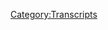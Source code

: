 {{DEFAULTSORT:
    #_TRANSCRIPT_0729:September 24, 2022
}}{{Transcript
    | title         = [[729: September 24, 2022]]
    | caption       = [https://knowledgefight.libsyn.com/729-september-24-2022 Listen to this episode on Libsyn]
    | episodeNumber = [[729: September 24, 2022|729]]
    | length        = 01:29:04
}}

{{MessageBox
    | header     = Warning: Bot Generated Content
    | text       = This transcript was automatically generated by transcription software and likely contains many mistakes and misattributions. Please check the audio for definitive quotes, attribution, and context.
    | image      = N3yvass4myg91.webp
    | imagewidth = 50px
    | id         = warning
}}

{{TranscriptBlock
    | name      = Alex Jones
    | timestamp = 00:00:04.000
    | text      = Red Alert. Red Alert running red alert knowledge five Dan and Jordan is a wedding knowledge base.com It's time to pray. I have great respect for knowledge like knowledge. I'm sick of them posing as if they're the good guys Shang V or the bad guy Chanology Dan and Jordan knowledge fight need money Andy and Sandy are stopping Andy and Ken handy in Kansas. Andy in Kansas you're on the airplane for huge fan I love your world. Knowledge by knowledge fight.com
}}

{{TranscriptBlock
    | name      = Dan
    | timestamp = 00:00:59.000
    | text      = Hey everybody, welcome back now we're gonna dudes sit around worship at the altar of saline and talk a little bit about Alex Zhu. Oh,
}}

{{TranscriptBlock
    | name      = Jordan
    | timestamp = 00:01:05.000
    | text      = indeed we are Dan Jordan. Jordan, quick question for you.
}}

{{TranscriptBlock
    | name      = Dan
    | timestamp = 00:01:10.000
    | text      = What's up? What's up spot today buddy migrates by Jordan is I mentioned this to you the other night and that is that hope springs eternal? Sure. And they spent the first time you've mentioned that to me the other night? No, but in this context, yes. Okay. I just saw recently that there's a new Sonic game, right? Yes. 3d Sonic game? Yes. Yes. And I was a big fan was 1920 ish of Sonic Adventure two battle right. played the hell out of that on the GameCube Okay, big fan. The rest of the games of that ilk.
}}

{{TranscriptBlock
    | name      = Jordan
    | timestamp = 00:01:45.000
    | text      = absolute garbage so
}}

{{TranscriptBlock
    | name      = Dan
    | timestamp = 00:01:45.000
    | text      = bad. Really
}}

{{TranscriptBlock
    | name      = Jordan
    | timestamp = 00:01:46.000
    | text      = terrible. What do you do you go forward?
}}

{{TranscriptBlock
    | name      = Dan
    | timestamp = 00:01:49.000
    | text      = Yeah, Sonic 3d games have had a very bad reputation. And I don't think that Sonic Adventure two battle is even looked at very kindly by history.
}}

{{TranscriptBlock
    | name      = Jordan
    | timestamp = 00:01:58.000
    | text      = I don't go back.
}}

{{TranscriptBlock
    | name      = Dan
    | timestamp = 00:01:59.000
    | text      = I'm gonna Okay, this new one when it comes out. I'm going to try it
}}

{{TranscriptBlock
    | name      = Jordan
    | timestamp = 00:02:02.000
    | text      = now. There you go. I can't
}}

{{TranscriptBlock
    | name      = Dan
    | timestamp = 00:02:04.000
    | text      = hope springs a turtle my
}}

{{TranscriptBlock
    | name      = Jordan
    | timestamp = 00:02:05.000
    | text      = friend. Does seem to spring a turtle you can
}}

{{TranscriptBlock
    | name      = Dan
    | timestamp = 00:02:09.000
    | text      = be burned over and over again and come back to that blue hedgehog.
}}

{{TranscriptBlock
    | name      = Jordan
    | timestamp = 00:02:13.000
    | text      = Yeah, having there is something to be said about a hedgehog that goes fast. I don't I don't know what to say about that. It doesn't really make sense. But it is a part of my brain forever.
}}

{{TranscriptBlock
    | name      = Dan
    | timestamp = 00:02:25.000
    | text      = There's something also I think just really evocative about that sound when you get a ring. Oh, yeah,
}}

{{TranscriptBlock
    | name      = Jordan
    | timestamp = 00:02:29.000
    | text      = there is that takes you back. It's really satisfying. Yeah.
}}

{{TranscriptBlock
    | name      = Dan
    | timestamp = 00:02:34.000
    | text      = Anyway, my bright spot will soon be
}}

{{TranscriptBlock
    | name      = Jordan
    | timestamp = 00:02:38.000
    | text      = a dark spot in a couple of weeks. So what about you? I have a bittersweet brightspot. You know, over the weekend, the laver cup happened. Named after Rod Laver, he was a tennis player. Okay. Oh, I should have no the cup is about tennis. And, yeah, Roger Federer and Rafa Nadal played a doubles match. And it was the last match of Roger Federer, his
}}

{{TranscriptBlock
    | name      = Dan
    | timestamp = 00:03:02.000
    | text      = career, and it's just sort of like an exhibition kind of thing. Just for fun. Yeah.
}}

{{TranscriptBlock
    | name      = Jordan
    | timestamp = 00:03:06.000
    | text      = For them. It was yeah, for everybody else there. There was like a tournament or whatever. But for the two of them, they're like, What are we? We're just here for fun. Yeah.
}}

{{TranscriptBlock
    | name      = Dan
    | timestamp = 00:03:13.000
    | text      = just for show.
}}

{{TranscriptBlock
    | name      = Jordan
    | timestamp = 00:03:14.000
    | text      = Yeah. So they had a great time. They were there. And then afterwards, everyone cried uncontrollably. It was ridiculous to see like just grown men openly weeping in front of 1000s of people.
}}

{{TranscriptBlock
    | name      = Dan
    | timestamp = 00:03:29.000
    | text      = Pete Sampras was their way. Andre Agassi. Oh, he's
}}

{{TranscriptBlock
    | name      = Jordan
    | timestamp = 00:03:33.000
    | text      = not allowed back in. Britain doesn't want him. Oh, no. Yeah. One just enough Wimbledon? No, but it was it was a really, really amazing moment that you will never ever witness again.
}}

{{TranscriptBlock
    | name      = Dan
    | timestamp = 00:03:44.000
    | text      = That's very sweet. Yeah, it was really, really cool. Well, I bore of tennis, but I'm very happy for you. It's nice. You enjoyed that. That's a big. That's a big time. Yeah, it's huge. So Jordan, today we have an episode to go over and just be talking about a special report that Alex put out on Saturday, September 24 2022. Oh, god. No, no, no, this isn't a blackjack? No, it does not have it we. So at the end of last week, Alex had a blow up in court. And I did get a little bit of feedback that on our last episode, where we talked to Elizabeth Williamson did not give a whole lot of context for what was going on in the courtroom when Alex was having his blow up. And so that is fair. Yeah. And one of the reasons for this was that I had some clips that I had prepared, but we had some recording difficulties. And I wasn't able to use a recording software that would allow us to use clips, of course, and so we had our interview and, you know, the familiarity that the three of us had with what had happened totally, I got into that headspace where it's a little inside baseball horse and I apologize, we should have done a little bit better job of laying some of the groundwork.
}}

{{TranscriptBlock
    | name      = Jordan
    | timestamp = 00:04:58.000
    | text      = Yeah, yeah, it is a little bit weird when all three of us have missed maybe two to three minutes of this entire trial. Yeah, you know? Yeah. Like, how are we going to?
}}

{{TranscriptBlock
    | name      = Dan
    | timestamp = 00:05:06.000
    | text      = Yeah, it's tough. It's an unfair expectation that people should come to the show having already known all these worse. Yeah. And so I mean, but when I reflect on it a little more, it is almost as easy as saying Alex had a blow up. Really? It really is. There is not a ton of more to it. There was he was being questioned about his coverage of Robbie Parker and Chris Mehdi asked him questions along the lines of you put a target on this guy's back, did you not? And then Alex got really mad started saying about liberals wanted to kill people interact there
}}

{{TranscriptBlock
    | name      = Jordan
    | timestamp = 00:05:44.000
    | text      = was that? Yeah. Oh, you pick and choose who you care about the trial about other stuff, Alex. And
}}

{{TranscriptBlock
    | name      = Dan
    | timestamp = 00:05:50.000
    | text      = meanwhile, Norm Pattis was yelling objection over and over for anything.
}}

{{TranscriptBlock
    | name      = Jordan
    | timestamp = 00:05:54.000
    | text      = And without the reason it was like it was like a TV show where somebody is pretending to be a lawyer. And they just shout objection. And the judge has to be like, you have to have a reason. And norm was like, I'm a real technical lawyer in the universe.
}}

{{TranscriptBlock
    | name      = Dan
    | timestamp = 00:06:08.000
    | text      = He's unbelievable. Objection more than Shakira. Song. All right. See ya. I mean, they they had the jury leave the courtroom. And the judge was confused by the fact that norm was objecting to things that Alex was saying, right, as opposed to things that the other counsel was saying, right. And over the course of the day, it had happened repeatedly that norm would make an objection, the judge would sustain it. And Alex will have already answered the question. He won't stop talking. Yeah, there's an issue there. And so she constantly tried to explain to him when your lawyer objects stop talking. Absolutely. Because you might not have to answer that question. It was him he did not seem to get that didn't register?
}}

{{TranscriptBlock
    | name      = Jordan
    | timestamp = 00:06:54.000
    | text      = No, no, it was it was like watching a T ball game where the kid hit the tee three straight times. And they're like, well, technically, that's a strikeout, but this is T ball. So I'm gonna put it right back on that T one more time. All right, Alex, you can do this, you hit the ballpark. Not that deep. Oh, well, maybe next time.
}}

{{TranscriptBlock
    | name      = Dan
    | timestamp = 00:07:12.000
    | text      = And then the other thing that was a constant source of tension, and a problem was that Alex would be asked yes or no questions, and then answer with a what was starting to be a monologue. Yeah. And he had to be reminded a number of times, you could just answer yes or
}}

{{TranscriptBlock
    | name      = Jordan
    | timestamp = 00:07:28.000
    | text      = no. Well, the truth, if you answer yes or no, makes him look real bad. And the issue there is, which I feel like we don't fully all understand in the courtroom. The reason that they look bad is because he's guilty. And he's already
}}

{{TranscriptBlock
    | name      = Dan
    | timestamp = 00:07:42.000
    | text      = been found guilty, or liable, or whatever, the right term?
}}

{{TranscriptBlock
    | name      = Jordan
    | timestamp = 00:07:45.000
    | text      = Well, sure, sure. But I mean, when you answer those questions, that you can't, you can't answer in a way that's like, Ah, maybe I'm gonna get off on this one. No, you did it. It's already been decided.
}}

{{TranscriptBlock
    | name      = Dan
    | timestamp = 00:07:55.000
    | text      = Yeah. So that happened on Thursday. And then on Friday, Norm announced that Alex was not going to be cross examined, he was going to waive his right to cross examine, because Alex was going to leave town. He was going back to Austin, it was a surprise move. Yeah. And they reserve the right to call him again. Apparently, early this week, maybe Tuesday or Wednesday, he's due to be back right? To be questioned some more.
}}

{{TranscriptBlock
    | name      = Jordan
    | timestamp = 00:08:23.000
    | text      = Yeah, I believe if Maddie doesn't call him Maddie reserves the right to call him again under subpoena because that's what you would have to do at this point. But Norm has also said he's going to plan to call him to testify and on his own behalf. And the main reason so he can actually monologue and not have to answer yes or no questions, basically.
}}

{{TranscriptBlock
    | name      = Dan
    | timestamp = 00:08:41.000
    | text      = Well, I mean, you know, where the bread is buttered and why norms getting a paycheck is, hey, give me some time on that standard. Run cover for me,
}}

{{TranscriptBlock
    | name      = Jordan
    | timestamp = 00:08:50.000
    | text      = is like the first time I think ever anybody's ever gotten airtime out of Alex, or Alex has gotten airtime out of them. Yeah.
}}

{{TranscriptBlock
    | name      = Dan
    | timestamp = 00:08:59.000
    | text      = It's on the stand. Not on cable. But yeah, it'll do. It'll do. So Alex came back to Austin. And, you know, why? Why did he do it? We have to we have to see this Saturday show to find out I
}}

{{TranscriptBlock
    | name      = Jordan
    | timestamp = 00:09:13.000
    | text      = bet he's telling the exact same story that I would tell, which is that he got spanked and then ran away with his tail between his legs. No, that
}}

{{TranscriptBlock
    | name      = Dan
    | timestamp = 00:09:19.000
    | text      = is not it. That's not his story. We'll learn a bit about what he has to say. But first, let's say hello to some new walks. It's a great idea. So these two just had a marriage. Just got a marriage recently. So congratulations to Mr. And Mrs. MC. Awesome. You are now policy. Well,
}}

{{TranscriptBlock
    | name      = Alex Jones
    | timestamp = 00:09:34.000
    | text      = I'm a policy wonk.
}}

{{TranscriptBlock
    | name      = Jordan
    | timestamp = 00:09:35.000
    | text      = Thank you very much. And congratulations. Next,
}}

{{TranscriptBlock
    | name      = Dan
    | timestamp = 00:09:37.000
    | text      = I'll be dreamier creamier tomorrow. Thank you so much. You are now policy walk.
}}

{{TranscriptBlock
    | name      = Alex Jones
    | timestamp = 00:09:41.000
    | text      = I'm a policy wonk.
}}

{{TranscriptBlock
    | name      = Jordan
    | timestamp = 00:09:42.000
    | text      = Thank you very much. Thank
}}

{{TranscriptBlock
    | name      = Dan
    | timestamp = 00:09:43.000
    | text      = you Next existential. Greg, thank you so much. You are now policy Wong.
}}

{{TranscriptBlock
    | name      = Alex Jones
    | timestamp = 00:09:47.000
    | text      = I'm a policy wonk.
}}

{{TranscriptBlock
    | name      = Jordan
    | timestamp = 00:09:48.000
    | text      = Thank you very much.
}}

{{TranscriptBlock
    | name      = Dan
    | timestamp = 00:09:49.000
    | text      = Next, there's no info war in Fillory. Thank you so much. You are now policy walk.
}}

{{TranscriptBlock
    | name      = Alex Jones
    | timestamp = 00:09:53.000
    | text      = I'm a policy wonk.
}}

{{TranscriptBlock
    | name      = Jordan
    | timestamp = 00:09:54.000
    | text      = Thank you very much. That's a magician's reference.
}}

{{TranscriptBlock
    | name      = Dan
    | timestamp = 00:09:56.000
    | text      = Okay. I was I was really worried it was something like yeah, Got it. Oh, good.
}}

{{TranscriptBlock
    | name      = Jordan
    | timestamp = 00:10:00.000
    | text      = I remember that thing I watched. Yeah. And
}}

{{TranscriptBlock
    | name      = Dan
    | timestamp = 00:10:03.000
    | text      = then we got a couple of technocrats here in the mix Jordan. So first I want to say hello, and thank you to daddies. kissy boy, you are now a technocrat. And it's Gary with a hard G. And then there was a long explanation of how to pronounce this. Not like Jerry. Okay, scary. It's scary. Yes. All right, with a heart gee, it is okay. And you are now a technocrat.
}}

{{TranscriptBlock
    | name      = Alex Jones
    | timestamp = 00:10:24.000
    | text      = I'm a policy wonk. I have risen above my enemies. I might quit tomorrow. Actually. I'm just gonna take a little break now. A little breaky for me. And then we're going to come back. And I'm going to start the show over. But I'm the devil a lot going on there. I'll fuck you. Fuck you. I got plenty of words for you. But at the end of the day, Fuck you and your new world order. And fuck the horse she wrote in on and all your shit. Maybe today should have been less broadcast. Maybe I'll just be gone a month, maybe five years. Maybe I'll walk out of here tomorrow. And you never see me again. That's really what I want to do. I never want to come back here again. I apologize to the crew and the listeners yesterday that I was legitimately having breakdowns on air. I'll be better tomorrow.
}}

{{TranscriptBlock
    | name      = Dan
    | timestamp = 00:11:18.000
    | text      = Boy, he's not Oh, he's not this is not a good show. Oh, my God. But I will say as I was preparing this, and as I was getting ready for you to show up. I really did feel like this. It feels like it's been a while since we've had an episode that was just husband. But it's really only just been two episodes that we had interviewed
}}

{{TranscriptBlock
    | name      = Jordan
    | timestamp = 00:11:36.000
    | text      = now. For other people. They put out one episode a week. So they're like, Well, what did we do in our last two episodes? That was practically a month ago for us? Like what's our last episode?
}}

{{TranscriptBlock
    | name      = Dan
    | timestamp = 00:11:46.000
    | text      = We did that yesterday? Yeah, emotionally. It feels like it's maybe been a month. It's been so long. Yeah. But it is not. But we are back. All right. After a break of interview. So Alex, came back from Connecticut. And there's really big reason why and it is the headline of his emergency sighs Oh, yeah. Oh, mushroom clouds.
}}

{{TranscriptBlock
    | name      = Alex Jones
    | timestamp = 00:12:09.000
    | text      = I just got back last night from Connecticut in the show trial. And I've been following the news globally of war, escalating to incredibly dangerous levels in Ukraine. And I'm strongly considering not even going back to testify on my own behalf in our part of the trial, the show trial, because I'm that concerned, I can get stuck there. Without my family when nuclear war breaks out, that's why the other children are grown up. We're almost out of school. Sure out one is still in high school. And they've got my parents and family here. Manage that serious, okay. And I've never acted like that. I've never behaved like that.
}}

{{TranscriptBlock
    | name      = Dan
    | timestamp = 00:12:50.000
    | text      = He's frequently acted like that. But yeah, apparently it's I don't want to be stuck in Connecticut when the nukes start flying. Hey,
}}

{{TranscriptBlock
    | name      = Jordan
    | timestamp = 00:12:55.000
    | text      = I mean, that's, that's a that's an all time great. excuse that really, that really is it's not bad. If, if I was a teacher, if I was like a first grade teacher, and a student was like, I'm not gonna do that homework. And I was like, why? And they were like, well, Assassination could happen at any moment to my father and I don't want to be stuck doing homework instead of taking a bullet for him. Aren't you the bad person in this scenario? I
}}

{{TranscriptBlock
    | name      = Dan
    | timestamp = 00:13:18.000
    | text      = would rather love to do this book report, but Putin is out of Austin. Also cool that his other kids can just be fine.
}}

{{TranscriptBlock
    | name      = Jordan
    | timestamp = 00:13:28.000
    | text      = Sure, sure. Sure. Cool. They're, they're older they'll handle nukes on their own, but the young ones they don't know about nukes. I don't mind being separate.
}}

{{TranscriptBlock
    | name      = Dan
    | timestamp = 00:13:35.000
    | text      = Separated from them. In the case of a nuke.
}}

{{TranscriptBlock
    | name      = Jordan
    | timestamp = 00:13:38.000
    | text      = Yeah, the teens eat listen, you don't want to be trapped in inside with them even during a nuke sorry.
}}

{{TranscriptBlock
    | name      = Dan
    | timestamp = 00:13:43.000
    | text      = Anyway, I feel a lack of sincerity. Yeah, maybe a little bit. Yeah, maybe nukes aren't the reason. But that is the headline of your show, like a nuclear war. Right around the corner. Gotta stay at Austin and the New World Order is upon us. Okay. And there was something that slipped through here that like even I almost missed.
}}

{{TranscriptBlock
    | name      = Alex Jones
    | timestamp = 00:14:01.000
    | text      = I seriously may not be able to go to Connecticut and defend myself because it doesn't matter. We're going into a global depression. The borders are collapsing. People are dying by the millions from the poisoned shots. We are inside the New World Order. Ladies and gentlemen. We are absolutely inside the global takeover. The great reset. It's all here. It's all happened just like they said they would do and I've been warning for decades.
}}

{{TranscriptBlock
    | name      = Dan
    | timestamp = 00:14:23.000
    | text      = People are dying by the millions.
}}

{{TranscriptBlock
    | name      = Jordan
    | timestamp = 00:14:25.000
    | text      = Yeah, shots. I was trying to get whether or not he? So he's saying that that's happening currently. Yes. We're losing millions and billions of people are dying. Because of the COVID vaccine. Yep. All right. How many millions of okay, I feel like this is one of those. This is one of those math problems where you're like, Okay, sure. You say a million a day. That's a problem, but it only takes like a week before it's 10 trillion people dead or whatever. You know what I'm saying? population wise. It's one of those problems. It's a it's a Nomi Oh, boy, I can't remember. I think that's what No, that's the wrong one factorial factorial. You got it?
}}

{{TranscriptBlock
    | name      = Dan
    | timestamp = 00:15:06.000
    | text      = It's probably not right. Yeah, it
}}

{{TranscriptBlock
    | name      = Jordan
    | timestamp = 00:15:07.000
    | text      = doesn't sound right. But I'm gonna take it. Yeah.
}}

{{TranscriptBlock
    | name      = Dan
    | timestamp = 00:15:10.000
    | text      = Yeah, I think this is a little bit silly. But if you were to ask him about how he knows this, he would say something about actuaries. And then we move on affairs. He's sure there's data. So there's, there's nukes coming, it's gonna happen. I mean, if millions of
}}

{{TranscriptBlock
    | name      = Jordan
    | timestamp = 00:15:25.000
    | text      = people are already dying, because the vaccine nukes seem almost like weak to this point.
}}

{{TranscriptBlock
    | name      = Dan
    | timestamp = 00:15:29.000
    | text      = Well, I mean, I guess it depends on how widespread it is whether or not nukes would kill millions. That's fair. Certainly there would be Fallout and you know that that could have some pretty serious After Effects
}}

{{TranscriptBlock
    | name      = Jordan
    | timestamp = 00:15:40.000
    | text      = loud screw up air travel out of Connecticut. That's one thing we know for certain,
}}

{{TranscriptBlock
    | name      = Dan
    | timestamp = 00:15:44.000
    | text      = I find that difficult to understand the direct. Even if there was a nuke, I think people would still be flying out to Connecticut, you'd rent a car. like nobody's driving from Connecticut to Texas. So the nukes they're coming, but there's one way that we can stop this thing, okay.
}}

{{TranscriptBlock
    | name      = Alex Jones
    | timestamp = 00:16:08.000
    | text      = And the way you trigger the public to peacefully protest, and to flood the streets with candlelight vigils, that transcend party, is by taking this live show feed right now and sharing it on mainstream platforms like Twitter and Instagram and Facebook, and on getter and independent groups like Gab, and everywhere else. Because you are the info warriors. And without you, ladies and gentlemen, we're not gonna be able to stop this, we have a good chance of stopping this. But even mainline analysts predict a 50% chance of a tactical nuclear war in the next few months in Europe, that will cause a global depression, incredible problems. It'll be nightmare beyond imagination. And mainline analysts and I agree with them give it about a 20% chance of a full on nuclear war show. I have a lot of trouble focusing on all the side issues. While this is going
}}

{{TranscriptBlock
    | name      = Dan
    | timestamp = 00:17:04.000
    | text      = on, yeah, that's if you want to stop nuclear war, you need to spread Alex's content all over the place free advertising for him sure, which will initiate a series of bipartisan candlelight vigil that does sound that will convince Putin not to nuke anybody.
}}

{{TranscriptBlock
    | name      = Jordan
    | timestamp = 00:17:20.000
    | text      = That's a good idea. Yeah, that is a good idea.
}}

{{TranscriptBlock
    | name      = Dan
    | timestamp = 00:17:23.000
    | text      = I mean, if you're Alex, and you just want people to spread your shit around. It is a great idea.
}}

{{TranscriptBlock
    | name      = Jordan
    | timestamp = 00:17:27.000
    | text      = I have a question dad. Does he and I'm gonna throw this out. Because I think based on what he's telling me, because nuclear war is so imminent, and almost frankly, unavoidable. I mean, it's a coin flip. Whether or not we have a new a tactical nuclear war, which I would argue if you start with a technical one, you're gonna get a full one pretty quick.
}}

{{TranscriptBlock
    | name      = Dan
    | timestamp = 00:17:47.000
    | text      = Yeah, yeah. One leads to the other. Yeah.
}}

{{TranscriptBlock
    | name      = Jordan
    | timestamp = 00:17:52.000
    | text      = Is he still selling stuff, though? Oh, yeah. But that's it feels like that's not important. You know, like, if the court isn't important if those tertiary things to rwcs are not important. I feel like money is less important now than it's ever been. Oh,
}}

{{TranscriptBlock
    | name      = Dan
    | timestamp = 00:18:06.000
    | text      = you bet. It's not though. Oh, weird. I'll expand this. This is a three hour long report. Yeah, I would say 45 to 50 minutes are straight ads is so much
}}

{{TranscriptBlock
    | name      = Jordan
    | timestamp = 00:18:20.000
    | text      = I was gonna say how many. You've cut out all of the knot ads. So we're gonna listen to about 15 minutes of his show. Cumulative.
}}

{{TranscriptBlock
    | name      = Dan
    | timestamp = 00:18:26.000
    | text      = Can you bear with but Oh, boy. I mean, I have kept in some of the ads just for flavor. Like funsies. Yeah, boy. Oh, so you got to take this seriously, though. Obvious. 50 chance to I mean, that's a trouble. Yeah, that's very serious. You gotta hug your kids.
}}

{{TranscriptBlock
    | name      = Alex Jones
    | timestamp = 00:18:40.000
    | text      = People better take this more serious than anything they've ever taken in their life. It's that real. You better kiss your children better hug them, you better hug your mom, your dad, your brother, your sister, your mom, you better get right with God. And I'm telling myself that when I point my finger at you, three more pointing back at me. But we're coming under judgment, ladies and gentlemen. Now, before I had all the serious documented news. For a couple of weeks, I've been sent countless texts and seen countless videos, talking about the 24th of September 2022. And how all these historic things historically have happened on this date. And I'm sorry, what's the end of the Jewish calendar and mysticism in the rest of it? I'm not putting any stock in that. Clearly, at every time the world is on the verge of a cataclysm, the general public will pick a date and decide it's that date that's causing it. It's not that date that's causing it. It's the place and point in time we're in right now. But regardless, it's something that if it gets the public's attention to be concerned, that's wonderful. Hey,
}}

{{TranscriptBlock
    | name      = Dan
    | timestamp = 00:19:44.000
    | text      = cool. So yeah, this September 24 stuff was like weird Q anon. That was going around, actually. But how dare you Alex, he talks about like the globalists choosing to do things on certain days because of the numbers and they're arcane meaning
}}

{{TranscriptBlock
    | name      = Jordan
    | timestamp = 00:20:00.000
    | text      = You're not remember when Mars was closer than it had been 1000 years that he was like, yeah, they totally choose that day. What are you talking about?
}}

{{TranscriptBlock
    | name      = Dan
    | timestamp = 00:20:08.000
    | text      = Yeah, it's not the day so interesting when it's convenient for him to be into arcane esoteric bullshit. Yeah. When it's convenient for him to just sort of look down on it.
}}

{{TranscriptBlock
    | name      = Jordan
    | timestamp = 00:20:18.000
    | text      = I mean, if he looked me in the eyes and said, Jordan, correlation does not equal causation. I think I throw hands instantly. Like I wouldn't be able to stop myself.
}}

{{TranscriptBlock
    | name      = Dan
    | timestamp = 00:20:28.000
    | text      = What if he said Jordan factorial? Ah, I'd be like I was looking for that word earlier. Thank you. I think I was grateful. So, Alex, you know, of course, he looked like he didn't care at his trial because nuclear war was on the mind. And that's why he was looked like a lunatic. I get that. But there's other things that are happening. Okay. allegiances are shifting. All right. loyalties are being tested, okay.
}}

{{TranscriptBlock
    | name      = Alex Jones
    | timestamp = 00:20:52.000
    | text      = Ted Cruz, killed this one out supported big tech, merging with big media and having total immunity. So horrible person. Right here at the end of the line, folks, he supports world war three, by the way, in Ukraine. He really now uncloaked and shows you the horrible person he always was. I tried to hope that he was an opportunist and winning against Trump and all that because he just wanted power. But I hope that you know, in the end, he cares about his family, but he doesn't care. He is a Goldman Sachs operative. Who is as bad as they get
}}

{{TranscriptBlock
    | name      = Dan
    | timestamp = 00:21:26.000
    | text      = you went against Trump. Would you do it?
}}

{{TranscriptBlock
    | name      = Jordan
    | timestamp = 00:21:29.000
    | text      = I mean, bad now. Just writing down Ted Cruz equals bad 922 Yeah, so we'll see when, like when Ted Cruz is good again, I will write down the date there. We'll see how long it is before Ted Cruz is fine again,
}}

{{TranscriptBlock
    | name      = Dan
    | timestamp = 00:21:43.000
    | text      = probably a week because
}}

{{TranscriptBlock
    | name      = Jordan
    | timestamp = 00:21:45.000
    | text      = Ted Cruz is actually a secret patriot but he was a double secret Goldman Sachs double patriots
}}

{{TranscriptBlock
    | name      = Dan
    | timestamp = 00:21:49.000
    | text      = he does something extreme that Alex enjoy that high got me by
}}

{{TranscriptBlock
    | name      = Jordan
    | timestamp = 00:21:53.000
    | text      = close the borders for real this time or whatever. Yeah, he's done it.
}}

{{TranscriptBlock
    | name      = Dan
    | timestamp = 00:21:56.000
    | text      = Alex went so far as to say that Beto is better than Ted Cruz because at least beta will tell you what he's about. All right. Well, yeah, I guess Alex is gonna be alright. fundraising for beta.
}}

{{TranscriptBlock
    | name      = Jordan
    | timestamp = 00:22:06.000
    | text      = That's such a baby. Yeah, what a baby booth.
}}

{{TranscriptBlock
    | name      = Dan
    | timestamp = 00:22:10.000
    | text      = So Alex has been dealing with some bankruptcy situation naturally. Last week, the the judge judge Lopez bankruptcy case removed his lawyers and his reorganization officer, right, because of conflicts of interest and a lack of transparency. That was very clear on Alex's part, yeah. And excessive spending that was suspicious sure that you wouldn't expect somebody whose business was going in through a bankruptcy no spend $80,000 on security for a trip to Connecticut that you cut short of nuclear war?
}}

{{TranscriptBlock
    | name      = Jordan
    | timestamp = 00:22:46.000
    | text      = Yeah, but I mean, nuclear war. Fair enough. $80,000 To save your life, from a nuke with eight other guys. It's
}}

{{TranscriptBlock
    | name      = Dan
    | timestamp = 00:22:55.000
    | text      = really a steal when it is it is. Yeah. So anyway, Alex has some spin. For this bankruptcy
}}

{{TranscriptBlock
    | name      = Alex Jones
    | timestamp = 00:23:03.000
    | text      = show, I wanted to bankruptcy to prove that these courts, I don't have all this extra money to go into that scrutiny. And a lot of people see that they go, Oh, you're closing your doors? No. Chapter Five is emergency reorganization, where you show you're having trouble paying your bills. But then you go into reorganization where it sets the benchmark for how much money you actually have. So we can stay on air continue to operate and also show to the state courts, everybody else, when they claim a foreigner million dollars, like they falsely did the Texas show trial four weeks ago, we can show certified all this stuff. That's just a lie. And then that allows Infowars free speech systems to stay on air and continue to operate because they have federal laws, where you're not supposed to just be able to sue somebody and shut them down for we're very transparent about that. It's, it's why we're doing it. And I'll just address this now here. I've never been in bankruptcy. We've never even taken loans here. And except for my dad, I looked at the big situation was going on in the fact that we were on the verge of insolvency and all their lives. And I said, Let's just put all the cards on the table, go into bankruptcy, and then most lawyers don't want to work with us. Most people don't work with us, but I got some good lawyer. But then the way the courts work is you have other separate lawyers that don't work for you that handle the actual bankruptcy part. And those lawyers. The judge ruled last week, Judge Lopez in Texas had not been transparent about everything they'd done in the past not not bad things. But the fact that they publicly done our last bankruptcy, Democrats came back. So we got Infowars the website back and Infowars health it's a successful company, and some other things was a very real bankruptcy that was tied to free speech systems to like, quote, pay debtors. But they kicked that bank because they wanted to show trials. They didn't want that bankruptcy to hold up all the show trials did you
}}

{{TranscriptBlock
    | name      = Jordan
    | timestamp = 00:24:59.000
    | text      = not actually We owe them money. And so the lawyers,
}}

{{TranscriptBlock
    | name      = Alex Jones
    | timestamp = 00:25:03.000
    | text      = the lawyers, the CRO that they appointed, did not disclose, you know, it was public and all of the news. So why disclose that, that they'd done the previous bankruptcy just months before? Law, right. So if you've been in one bankruptcy, and now there's another, you don't fill out a form or something, it's an issue. So the judge removed the CRO, and those two separate, quote, independent lawyers. Who were all by the way, the lawyers are Democrats. I'm not saying they did anything. I'm just saying, Okay,
}}

{{TranscriptBlock
    | name      = Jordan
    | timestamp = 00:25:29.000
    | text      = your own lawyer in Texas was a former high power democratic appointee.
}}

{{TranscriptBlock
    | name      = Dan
    | timestamp = 00:25:35.000
    | text      = Eric Holder appointed, right. And he was in the courtroom in Connecticut exactly in there. But um, this is not really fair. It's not quite accurate. But one of the concerns was that these people who were the had worked on this other bankruptcy had also sought employment at Infowars. And there was a concern that they would have a conflict if there was something that was inconvenient to Alex, right. And so they were not impartial in a way that could be trusted by the bankrupt. Okay.
}}

{{TranscriptBlock
    | name      = Jordan
    | timestamp = 00:26:08.000
    | text      = So you're saying that if you hired a lawyer who is very interested in getting a job for you, right, and that lawyer did a good job than that lawyer would get that job, right. So maybe that lawyer would have an incentive to do a, quote, good job well, as opposed to a accurate one,
}}

{{TranscriptBlock
    | name      = Dan
    | timestamp = 00:26:28.000
    | text      = these concerns could be there. And then I believe, also, you know, somebody who needs to have somebody who's wholly independent, because part of what you're looking at is like a web of family businesses are alike. And you know, if you're somebody who has any reason to have deference towards Alex, you're going to probably run into some brick walls,
}}

{{TranscriptBlock
    | name      = Jordan
    | timestamp = 00:26:52.000
    | text      = you're going to run into brick walls that you didn't even know you needed to ask about. You know, it's that kind of thing where even if you are doing a good job, Alex will say something. And if you believe any word, he says, he's gonna get away with one thing, you know, like, it doesn't matter if he gets away with all of it, but you just don't have the capacity to get every single thing. Unless you are completely, I suppose, opposed to his continued existence,
}}

{{TranscriptBlock
    | name      = Dan
    | timestamp = 00:27:16.000
    | text      = or just completely neutral to it. Sure. Sure. If you're just doing your job. Well, right by the book, no attachment. Yeah. That's fine. And it's it is
}}

{{TranscriptBlock
    | name      = Jordan
    | timestamp = 00:27:29.000
    | text      = it is so infuriating. When he complains like, oh, they claimed I have $400 million. No, the guy made an estimate based upon what he could glean from the amount of live finances that you gave to him in the first place. If you'd given them your actual finances, he wouldn't have estimated shit.
}}

{{TranscriptBlock
    | name      = Dan
    | timestamp = 00:27:48.000
    | text      = So along the lines of like, this is an estimate of what a business Oh, good business like? Yes, yeah. unwell.
}}

{{TranscriptBlock
    | name      = Jordan
    | timestamp = 00:27:56.000
    | text      = Well run business. Yes.
}}

{{TranscriptBlock
    | name      = Dan
    | timestamp = 00:27:57.000
    | text      = So speaking of a badly run business, Alex's book deal apparently wasn't so good.
}}

{{TranscriptBlock
    | name      = Alex Jones
    | timestamp = 00:28:03.000
    | text      = She'll get the great reshot war for the world signed. That's a donation as well. That's why it's $99 or get the regular book for 27 bucks. Number one book in the world right now. And again, blisters also have sent us emails. Well, if you got the number one book in the world to net fund your operation. I haven't paid. I said 80,000. They tell me pay it was $76,000 came in two weeks ago. That's great. But the whole thing and a free speech system is that's my money, but I'm so running out of money. I'm gonna keep 20,000 that put the other back into the company to keep the Christians up telling us this and yeah, they say it current shows Rachel a couple of weeks ago, another 80,000 $90,000. But that's how books work.
}}

{{TranscriptBlock
    | name      = Dan
    | timestamp = 00:28:45.000
    | text      = It's not the number one book in the world. Also, it's number 18 on Amazon. Now they've got a sliding, sliding little No, but I like to check in every now of course, the January 6, report number 15. Okay, so it's out performing Alex on Amazon. They sell the January 6 report, apparently, yeah, the committee's report that doesn't sound fair. Steve Doocy and his wife their cookbook, sliding down to number 10. Mit Frehley bummed
}}

{{TranscriptBlock
    | name      = Jordan
    | timestamp = 00:29:11.000
    | text      = out for them.
}}

{{TranscriptBlock
    | name      = Dan
    | timestamp = 00:29:12.000
    | text      = Also still beating Alex The Very Hungry Caterpillar.
}}

{{TranscriptBlock
    | name      = Jordan
    | timestamp = 00:29:16.000
    | text      = But that should be there forever.
}}

{{TranscriptBlock
    | name      = Dan
    | timestamp = 00:29:18.000
    | text      = The Barefoot Contessa cookbook is at number 16 Beating Alex Wow,
}}

{{TranscriptBlock
    | name      = Jordan
    | timestamp = 00:29:21.000
    | text      = who is the Barefoot Contessa? Is it all of us or is it like the friends we met along the way
}}

{{TranscriptBlock
    | name      = Dan
    | timestamp = 00:29:27.000
    | text      = in a garden? Oh, okay. That's all right. Also Colleen Hoover killing it. So many so much book sales. People like that. Why a romantic a
}}

{{TranscriptBlock
    | name      = Jordan
    | timestamp = 00:29:38.000
    | text      = really do fantasy? For that shit.
}}

{{TranscriptBlock
    | name      = Dan
    | timestamp = 00:29:42.000
    | text      = Anyway, Alex, you should have negotiated a better deal on these books. And also, where are we at? If you need to keep 20,000 of that yourself as opposed to putting it into the business? What
}}

{{TranscriptBlock
    | name      = Jordan
    | timestamp = 00:29:53.000
    | text      = are you putting that 20,000 into? Right?
}}

{{TranscriptBlock
    | name      = Dan
    | timestamp = 00:29:56.000
    | text      = It makes no sense based on the way he lives. Hey,
}}

{{TranscriptBlock
    | name      = Jordan
    | timestamp = 00:30:00.000
    | text      = what's happening? Now? I wanted to get a car. Yeah, okay, fine, then you get okay, then don't tell us you're keeping 20,000 for. Okay. Yep.
}}

{{TranscriptBlock
    | name      = Dan
    | timestamp = 00:30:08.000
    | text      = So Alex as some clips from the trial that he wants to play, because this is about nuclear war.
}}

{{TranscriptBlock
    | name      = Alex Jones
    | timestamp = 00:30:15.000
    | text      = And I want to now air before I hit more news and bring Robert Barnes on and hit the southern news, God Barnes. Some of these little excerpts of the crew put together. One of them is where they attacked me over cryptocurrency, like I'm a criminal, show the crew a little promo together from that. And then we're going to go ahead and air before I left yesterday, Connecticut went to a apple orchard with my wife and daughter, my five year old. And that's AJ. What talks about the ultimate revolution, God's green earth, which is the counter to the tree of death,
}}

{{TranscriptBlock
    | name      = Dan
    | timestamp = 00:30:50.000
    | text      = whoo, what apple orchards my man, what
}}

{{TranscriptBlock
    | name      = Jordan
    | timestamp = 00:30:53.000
    | text      = did you just tell him?
}}

{{TranscriptBlock
    | name      = Dan
    | timestamp = 00:30:54.000
    | text      = What do you what are you confused
}}

{{TranscriptBlock
    | name      = Jordan
    | timestamp = 00:30:55.000
    | text      = by? Are you telling me that he's going to play a clip of him in the courtroom, a compilation put together by his his team. And he's also going to play a clip of him and his wife and his daughter walking through an orchard together?
}}

{{TranscriptBlock
    | name      = Dan
    | timestamp = 00:31:09.000
    | text      = Because that's God's ultimate green earth revolution.
}}

{{TranscriptBlock
    | name      = Jordan
    | timestamp = 00:31:12.000
    | text      = I mean, it's just really kind of a nice Saturday, I suppose. So I'm fine with you having a nice Saturday. Yeah.
}}

{{TranscriptBlock
    | name      = Dan
    | timestamp = 00:31:18.000
    | text      = Just don't play it more wholesome than him peeing on the Georgia Guidestones.
}}

{{TranscriptBlock
    | name      = Jordan
    | timestamp = 00:31:22.000
    | text      = That there is that you're right. This is a family show.
}}

{{TranscriptBlock
    | name      = Dan
    | timestamp = 00:31:25.000
    | text      = So the there's no problem with Alex's getting crypto or anything like that. And it wasn't in the case. That wasn't the problem. The issue that was trying to be elucidated by Chris, Matty. Yeah, was the issue of Alex, do people know that when they give you crypto, it goes to your personal account, right? As opposed to because that could be seen as maybe deceptive. fund the info or donate to this? And then it goes straight to his wallet right now that that might be manipulative business perhaps. And
}}

{{TranscriptBlock
    | name      = Jordan
    | timestamp = 00:31:59.000
    | text      = as he said in the trial, right? He said, Well, I understand what you're saying. But it all just goes through my personal account to the business. Now, I would argue that perhaps for a good piece of evidence as to why maybe we should be suspicious about that. He said, I'm gonna take $20,000 right now of
}}

{{TranscriptBlock
    | name      = Dan
    | timestamp = 00:32:18.000
    | text      = my book money that I said I was gonna put all into the business so there might be a reason to be suspicious about well, there's definitely no trail that you know, we are we're aware of that that money did go to the business and I mean, I guess if you want to put it like really super abstractly, like a going to his legal fees or something like that, it's still his business expense. Question mark. Yeah, wrote on quote. Anyway, Barnes is gonna be on. Great, but he's gonna door he's on to talk about Russia and the nuclear. Okay,
}}

{{TranscriptBlock
    | name      = Jordan
    | timestamp = 00:32:47.000
    | text      = good. I'm sure that he's not going to have anything to say about the case. Okay, good. Good. Robert
}}

{{TranscriptBlock
    | name      = Alex Jones
    | timestamp = 00:32:51.000
    | text      = Barnes joins us, Robert, we'll also obviously get into Russia, the huge escalation there. That is the big central story. There. National drafting announced Putin saying I'm not bluffing threatening nuclear war that's coming up this hour as well. But I think it's important front and center to talk about this show trial and your observations. Oh, of course. Where do you see this going? Because I don't want to be over positive. They got a bunch of crying parents. Were Wow, forward evidence. But there are a lot of former judges and current judges and a lot of people said, Wow, this blew up in their face. This is not going well.
}}

{{TranscriptBlock
    | name      = Dan
    | timestamp = 00:33:24.000
    | text      = Yeah. That's a vibe. There. No, that's that's not something you like to hear.
}}

{{TranscriptBlock
    | name      = Jordan
    | timestamp = 00:33:29.000
    | text      = Yeah, it is. It is fun. I don't want to get too
}}

{{TranscriptBlock
    | name      = Dan
    | timestamp = 00:33:32.000
    | text      = optimistic because I got parents.
}}

{{TranscriptBlock
    | name      = Jordan
    | timestamp = 00:33:35.000
    | text      = Fuck it is it is fun to like, listen to Maddie in court. Just be like, you're using this trial as a fundraiser as we speak. Yeah.
}}

{{TranscriptBlock
    | name      = Dan
    | timestamp = 00:33:43.000
    | text      = Well, and there is an irony because he did say when Alex was talking about the crypto thing is like, you're gonna use that in an ad. And then he did. Yeah. And I there is a part of me that wonders if he would have used it in an ad if he hadn't have said that. Like, maybe that's trolling. And if so, fairplay they know that it's low, it's a little shady, but do do what you got to do.
}}

{{TranscriptBlock
    | name      = Jordan
    | timestamp = 00:34:05.000
    | text      = What's more concerning is if he didn't have the idea at all, and then met, he gave it to him, and he's like, that's a good idea. That's pretty smart. You know, like, that's, that's a concern. How
}}

{{TranscriptBlock
    | name      = Dan
    | timestamp = 00:34:14.000
    | text      = could I possibly have
}}

{{TranscriptBlock
    | name      = Jordan
    | timestamp = 00:34:18.000
    | text      = it? Yeah, exactly. Exactly. I can't leave money. He's a monster.
}}

{{TranscriptBlock
    | name      = Dan
    | timestamp = 00:34:22.000
    | text      = Yeah. So Barnes sucks, too. Yeah. Alex and Barnes. Boy, this is a bad display of people just a bunch
}}

{{TranscriptBlock
    | name      = Jordan
    | timestamp = 00:34:30.000
    | text      = of psychos sitting there being weird as shit. Yeah. Just lying.
}}

{{TranscriptBlock
    | name      = Alex Jones
    | timestamp = 00:34:34.000
    | text      = For me. Let's be clear. Just to interject here. They showed a magazine we put out with Obama on the cover saying Obama comes for your guns. Let them talk about how I didn't like Obama in case yours were Democrats. And when my lawyer tried to come back and cross examine, the judge said no politics. I mean,
}}

{{TranscriptBlock
    | name      = Robert Barnes
    | timestamp = 00:34:53.000
    | text      = oh, it's pretty much scripted. And it was the point of this whole trial is to present a trial or only one side is allowed to present their case. And it's the part of the case that's not considered relevant for this stage of the trial. And that's that's exactly what's taking place. And fortunately, you were able to successfully resist their effort for you to play to their script, or you to stick to their tail was a you to play the villain in their role pulling the truth of the matter. It's why they could never afford a trial on the merit. That's why they could never give you your day in court, as we've seen presented mean, the lead witness was an FBI guy who had it who knew nobody who died that day. Why is he suing? What is he? Why is he here? He's still in the FBI, FBI lawyer, an FBI lawyer doing Alex Jones.
}}

{{TranscriptBlock
    | name      = Alex Jones
    | timestamp = 00:35:39.000
    | text      = And not that I never said his name. And he never heard of me until the
}}

{{TranscriptBlock
    | name      = Dan
    | timestamp = 00:35:43.000
    | text      = shoot. He did not admit that Alex never said his name. He says he didn't know he doesn't know if he did. And Alex can't say that he didn't know. No, because there are so many videos that they did not produce. You got it. So legally, Alex can't make that claim. No. And this is pretty shitty on Barnes's part to try and present this person, Bill Oldenburg as just an FBI lawyer who has no connection to the case. Yeah, as if he wasn't somebody who responded to the school. As if he wasn't somebody who was the subject of conspiracy theories surrounding people being actors that ended up conflating him with Mr. Wheeler, or grieving parents as
}}

{{TranscriptBlock
    | name      = Jordan
    | timestamp = 00:36:23.000
    | text      = if he doesn't have PTSD from just walking on that scene. Right? You know, right, just being there. He's
}}

{{TranscriptBlock
    | name      = Dan
    | timestamp = 00:36:28.000
    | text      = just an FBI lawyer, not just an FBI lawyer.
}}

{{TranscriptBlock
    | name      = Jordan
    | timestamp = 00:36:31.000
    | text      = I know, it seems like their rules and shit. But if Barnes is allowed to save this stuff on in public and still be a lawyer, I feel like there aren't that
}}

{{TranscriptBlock
    | name      = Dan
    | timestamp = 00:36:43.000
    | text      = he really is even much of a lawyer. Oh, that's
}}

{{TranscriptBlock
    | name      = Jordan
    | timestamp = 00:36:46.000
    | text      = a good point.
}}

{{TranscriptBlock
    | name      = Dan
    | timestamp = 00:36:47.000
    | text      = I think he does stuff for attention. That's a quite frankly,
}}

{{TranscriptBlock
    | name      = Jordan
    | timestamp = 00:36:50.000
    | text      = that is a good point. Yeah, I'm sure he would be disbarred if anybody had reason to,
}}

{{TranscriptBlock
    | name      = Dan
    | timestamp = 00:36:54.000
    | text      = or I mean, like, Yeah, I think that a lot of the stuff he does doesn't end up getting into a court. That's that's kind of yeah, a lot of bullshit and a lot of stuff that you can go on Alex's show and talk about right, right. Alright. We're gonna finally sue the vaccine people. Right. Alright. Great. I got you enjoy. Yeah. So Barnes just has a completely distorted warped view of what happened in that courtroom. Yeah, it was
}}

{{TranscriptBlock
    | name      = Robert Barnes
    | timestamp = 00:37:19.000
    | text      = waiting to hear from any of the plaintiffs how they that their injury was caused by something you said or did. And instead, what I heard were stories that didn't mostly relate to you at all.
}}

{{TranscriptBlock
    | name      = Dan
    | timestamp = 00:37:32.000
    | text      = So I mean, he could he's just pretending that the whole thing about Matt Mills, the guy who interrupted the Super Bowl press conference didn't happen in the courtroom. Because that would satisfy this curiosity right there. Yep. Example number one. I mean, this is just selectively removing these things from the conversation about the trial, because they're inconvenient. You want there to be nothing. You want there to be no connection, and you need it to there to be no connection for your argument to make any sense. So there wasn't anything right.
}}

{{TranscriptBlock
    | name      = Jordan
    | timestamp = 00:38:01.000
    | text      = Yeah. The fact that there was it shouldn't get in the way of whether or not what you need it to be. Don't let the truth and exactly. It's a good time. Yeah. Anyways, buyer shit.
}}

{{TranscriptBlock
    | name      = Dan
    | timestamp = 00:38:13.000
    | text      = So Alex believes that he is scared the plaintiff's attorneys. Well, I mean, emotionally, maybe, but he thinks that they are like, so worried about the case. Now he's blown it wide open boy.
}}

{{TranscriptBlock
    | name      = Alex Jones
    | timestamp = 00:38:26.000
    | text      = Yeah. Wow. I can't get into an attorney client stuff, obviously, Robert, but they were calling our lawyers back there. Yesterday morning. They were in full panic. They were on the ropes. And they basically didn't even want me to testify yesterday and didn't know what to do. And we said, yeah, we'll just come back. We're able to, quote present our case, even though we're handcuffed and and straitjacketed and restricted next week, why even have norm to a cross examination? Unlimited stuff Maddie said because Maddie crapped the bed and Norm Patterson's words, but they were in complete panic. Even the media agreed that it blew up in their face.
}}

{{TranscriptBlock
    | name      = Dan
    | timestamp = 00:39:03.000
    | text      = So yeah, Maddie is real worried real scared of Alex's righteous, triumphant outburst.
}}

{{TranscriptBlock
    | name      = Jordan
    | timestamp = 00:39:12.000
    | text      = Oh, man, this is coward shit. This is coward shit. I wouldn't I wouldn't engage in this this Yeah, this is real bad.
}}

{{TranscriptBlock
    | name      = Dan
    | timestamp = 00:39:19.000
    | text      = I mean, it doesn't it doesn't. It doesn't come off weak.
}}

{{TranscriptBlock
    | name      = Jordan
    | timestamp = 00:39:24.000
    | text      = Oh, man. I mean, I don't want to you know, like when I when I played baseball, you know, I didn't get a strikeout and then I was like, see the problem was the ball was afraid to hit my bat. That was the main issue right? It was that it wasn't that the pitcher was good. Is that that ball was like ah, I'm terrified.
}}

{{TranscriptBlock
    | name      = Dan
    | timestamp = 00:39:41.000
    | text      = Well, and also I want to I want you to write down really quick here that he said Norm said that Chris, Mattie shit the bed? Yes. Write that down because that'll be important later. We'll do so Barnes just you know, he thinks that these people aren't ready to deal with truth people doesn't sound true like a boss. Like no or metallics?
}}

{{TranscriptBlock
    | name      = Alex Jones
    | timestamp = 00:40:01.000
    | text      = Where do you see all this going?
}}

{{TranscriptBlock
    | name      = Robert Barnes
    | timestamp = 00:40:04.000
    | text      = Well, I mean, I think their their script is not going to plan because their script is false. And that's their problem. And so they're trying to die. And because norm Pattice has refused to go along with their effort to script this trial, and and you refuse to go along with efforts to limit your ability to defend yourself adequately, as you're constitutionally entitled to within the rules, they're not having success, and you're seeing their emotional frustration be publicly expressed. I mean, to be honest with you from a pure legal perspective, law lawyer perspective, this has been very incompetent representation. I mean, these parents have had ineffective representation. I understand that this is a very politically powerful connected law firm in Connecticut. But I heard from many people who are on the plaintiff side in this case, who thought that the plaintiff's lawyer was terrible. And it's because he's more politically motivated to prosecute this case, it appears to me that he is actually getting to truth or justice because actual justice would rule against him and actual truth is, in fact against them. And that's why he can't that's why he's stuck in this situation, trying to do a Soviet style Stasi style, Cuban Fidel Castro style show trial, but can't achieve it. Because the truth is still leaking out. Anyway.
}}

{{TranscriptBlock
    | name      = Dan
    | timestamp = 00:41:16.000
    | text      = Chris, Matty is bad counsel says king of bad counsel Robert Barr says
}}

{{TranscriptBlock
    | name      = Jordan
    | timestamp = 00:41:21.000
    | text      = guy about to be sued for incompetence.
}}

{{TranscriptBlock
    | name      = Dan
    | timestamp = 00:41:25.000
    | text      = If we take anything that the Infowars corporate representative testified to under oath seriously, then yes, they're considering suing you, Robert. Robert Barnes media star Bobby Barnes for malpractice.
}}

{{TranscriptBlock
    | name      = Jordan
    | timestamp = 00:41:39.000
    | text      = I mean, it is it is ridiculous to say that they're doing a bad job, because Barnes believes that the job itself is is like impossible to do because it's fake, right. So you can't do a bad job. Unless there is a real thing that you could do a good job for. Right? Like if Barnes had advice that here's what you should have done. You should have called this person or you should have cross examined this way. You should have been angry. His advice is you should have not brought the suit.
}}

{{TranscriptBlock
    | name      = Unknown Speaker
    | timestamp = 00:42:09.000
    | text      = No. Yeah. So
}}

{{TranscriptBlock
    | name      = Jordan
    | timestamp = 00:42:11.000
    | text      = like, shut the fuck up.
}}

{{TranscriptBlock
    | name      = Dan
    | timestamp = 00:42:13.000
    | text      = But he also was the lawyer who filed Alex's suit against the Young Turks. Exactly. So it's a little bit pot, and kettle seems like way. So here's where things got real messy. I think that Barnes has a conspiracy about Sandy Hook. That is not good. That's not
}}

{{TranscriptBlock
    | name      = Jordan
    | timestamp = 00:42:33.000
    | text      = good. The question was, I
}}

{{TranscriptBlock
    | name      = Robert Barnes
    | timestamp = 00:42:34.000
    | text      = mean, they can't even understand what the Reichstag Fire is. They can't even understand what a false flag is. A false flag originated from pirates, putting up a false flag to trick them. Both they were about to hijack and loot. The that doesn't mean the looting didn't happen, or the hijacking didn't happen to false flags and event that did in fact happen. But the cause and the culprit are inaccurately identified. And that is precisely what's been taking place. And what were the issues concerning Sandy Hook, which is it turns out the politicians pocketed the money rather than put school safety first. And if they had done so if they'd done something as simple as allow teachers to lock the inside of the doors of the bathrooms inside their classrooms, be able to lock the inside of the doors into their classrooms, be able to have other means of self defense available, such as trained people with guns in the teachers and school safety personnel, then the reality is a lot of those kids are alive today. But the politicians couldn't let that message get out. And the reality is the Democratic Party, he didn't like the fact that you put up a poll it Info Wars that asked what might be a future false flag. But that's because what's the political reality right now? The political reality right now is the more school shootings happen. The more plaintiff's lawyers like his firm profit, the more school shootings happen, the more the Democratic Party with their gun control agenda, profit. They don't have an incentive to maximize school safety. And that's why they're they that's why they cover it up. What happened at Sandy Hook in the school safety inadequately. That took place there. Wow.
}}

{{TranscriptBlock
    | name      = Jordan
    | timestamp = 00:44:03.000
    | text      = All right. So Barnes is getting added to the suit. It's it. He just questioned Sandy Hook.
}}

{{TranscriptBlock
    | name      = Dan
    | timestamp = 00:44:09.000
    | text      = Well, this isn't even as bad as he gets on this episode. Wow.
}}

{{TranscriptBlock
    | name      = Jordan
    | timestamp = 00:44:14.000
    | text      = Because he should be added to the suit. He's now part of him.
}}

{{TranscriptBlock
    | name      = Dan
    | timestamp = 00:44:17.000
    | text      = around some inter interesting dicey territory said
}}

{{TranscriptBlock
    | name      = Jordan
    | timestamp = 00:44:21.000
    | text      = that the government covered it up.
}}

{{TranscriptBlock
    | name      = Dan
    | timestamp = 00:44:23.000
    | text      = Yeah. The Democratic politicians were embezzling and pocketing money that was my will safety and that's why the shooting happened. And they're covering that up. Yeah. By sort of making an example of Alex or something. Yeah, there's my stuff. He just
}}

{{TranscriptBlock
    | name      = Jordan
    | timestamp = 00:44:40.000
    | text      = did the thing that you get sued for in the thing that in the place where they're getting sued for it.
}}

{{TranscriptBlock
    | name      = Dan
    | timestamp = 00:44:47.000
    | text      = It's, it's strange. It's a strange tactic.
}}

{{TranscriptBlock
    | name      = Jordan
    | timestamp = 00:44:49.000
    | text      = I mean, if I were him, I would if I'd been I would say that many you might have said to me that he is not doing a good job as counsel.
}}

{{TranscriptBlock
    | name      = Dan
    | timestamp = 00:44:58.000
    | text      = Well, he's not so Oh, that's cool. I mean, he uses his trucking law degree as a prop basically, just goes and talks shit on extreme right wing shows in his own podcast. That sounds about right. Um, but yeah, the other thing too is that poll that was brought up is actually an important point. So there was a poll on Infowars on the homepage. That was what will the next false flag be bombing mass shooting or whatever? Right. And part of this the point of it was to illustrate how Alex is conditioning in advance for the audience to believe things that happen to be fake before they have
}}

{{TranscriptBlock
    | name      = Jordan
    | timestamp = 00:45:35.000
    | text      = anything. Yeah, if you're predicting something is going to be a false flag. When something happens, you're going to think it's a false flag.
}}

{{TranscriptBlock
    | name      = Dan
    | timestamp = 00:45:43.000
    | text      = This is something that we've discussed quite a bit in terms of Alex's behavior, the way he acts the way he gets these, these narratives in place in advance. But the the poll itself was a really helpful visual explanation of that. And of course, yeah, Barnes doesn't doesn't like that. No, it looks real bad. Yeah. So look, Barnes just these going for it. He's swinging at something,
}}

{{TranscriptBlock
    | name      = Robert Barnes
    | timestamp = 00:46:11.000
    | text      = all right, because they wanted to blame the gun. Rather than let the world know. Big Pharma has culpability here, because the way in which young men are being medicated on some of these drugs is often backfiring and has an and has side effects they often don't fully know about or meaningfully remediate. They don't want to talk about inadequacies of school safety, because that didn't pay to the Democratic politicians and political class in Connecticut. And they don't want to talk about culture, that glamorizes violence because it's a culture they profit from. And they don't want to talk about media glamorizing these individuals that commit these horrible crimes, because big media profits, a lot of the pockets the cash the most from anybody. And that's why they had to blame the gun and blame Alex Jones, they couldn't blame the shooter. They couldn't blame mental health. They couldn't blame school safety, they couldn't blame Big Pharma. And they needed to continue to happen, because it's the only way they'll continue to politically profit off of these school shootings. And that's what's disturbing. That's what's maybe most unsettling is a case it's about preventing the harm from school shootings, and the consequences to vulnerable parents is being used to cover up the true culpable parties for this school shooting, and to falsely blame those who are trying to defend constitutional rights and liberties in America. So this
}}

{{TranscriptBlock
    | name      = Dan
    | timestamp = 00:47:25.000
    | text      = is just bullshit. I mean, even if you take everything as true that he's saying, which I would say you shouldn't. Yeah, but even if you do, the trial that's going on isn't about school safety. It's not about any of this stuff. It's about the harm that Alex caused to these people, by way of his lies about them. The denial of their children's existence. Yeah, so I don't know. I mean, it's, it's interesting to throw a bunch of mud at the wall and see, see what kind of designs you can make out of it. But this is disgraceful stuff.
}}

{{TranscriptBlock
    | name      = Jordan
    | timestamp = 00:48:01.000
    | text      = I mean, I just, sometimes you like with this clip, especially, I feel like you should play that in front of the jury as just, it doesn't get more obvious that there's no other way to stop them than to stop them. Because the lawyer who started on this case, yeah, comes back years later, during the case after he was kicked off of it. To do the thing that cases about
}}

{{TranscriptBlock
    | name      = Dan
    | timestamp = 00:48:29.000
    | text      = Yeah, more or less, and, I mean, he's been monetizing coverage of this case, he has on his own Viva fry, Weaver, barns, fry podcast, or whatever the fuck. So he has every reason to have seen all of these things that he's pretending didn't happen. Like the, the Super Bowl, press conference guy. Yeah, he's pretending that Bill Oldenburg is just an FBI lawyer. He knows that that's not the case. Right? He's watched the trial and made money off the analysis of it, right. This is malicious, lying. Absolutely no other way around it. No, he's just intentionally lying to appease Alex and create like, some kind of a weird reality where he's aggrieved. Yeah, I don't know.
}}

{{TranscriptBlock
    | name      = Jordan
    | timestamp = 00:49:10.000
    | text      = Yeah, I mean, this is just this is just textbook. Like, here's punitive damages, the only punishment that will affect like, like when you say punitive damages, the point of punitive damages is to punish the behavior to get the behavior to stop not to like, find the behavior like Hey, okay, if you kick that dude in the shins, you owe us five bucks, but you can kick him in the shins as long as you've got five bucks, you know, right. Like the idea is you have to stop this and it's happening on the show after a trial already did that thing. Oh, it gets worse. Oh my god.
}}

{{TranscriptBlock
    | name      = Robert Barnes
    | timestamp = 00:49:46.000
    | text      = Danny didn't make money for Infowars Sandy Hook cost money for Info Wars. He knows that. So he's got to try to hide in Lion grandstand. But though because he's dealing from a deck of deceit, he cannot come across as a crime In an authentic, truthful voice in the courtroom, and that's why he continued to look bad is because he was unable to trap you, he was unable to provoke you.
}}

{{TranscriptBlock
    | name      = Jordan
    | timestamp = 00:50:10.000
    | text      = Talking about Maddie unable to provoke them a little you want to go with unable to provoke about that one little
}}

{{TranscriptBlock
    | name      = Robert Barnes
    | timestamp = 00:50:16.000
    | text      = window, the caricature response they imagine you are. And he was unable to get away with constant lies and the manner and method in which he made his presentation, as he couldn't get away with it in his grandstand vision of this political theater where he's the hero at the end of the documentary in the film, he lost it. And that's, and that's why people watching you're like, Hold on a sec. I thought this was about parents. I thought this was about emotional injury. I thought this was about undisputed dishonesty. I'm not seeing any of that. I'm seeing Politics, Politics, Politics, theater, theater theater, because that's, in fact, what the plaintiff's counsel has always been about. They have used these parents for the gain of the political class with which they are aligned and the political causes which which they are assigned. That's the reality of it.
}}

{{TranscriptBlock
    | name      = Dan
    | timestamp = 00:51:07.000
    | text      = That might be defamatory, that is defamatory. Don't run the plaintiffs might be
}}

{{TranscriptBlock
    | name      = Jordan
    | timestamp = 00:51:13.000
    | text      = I think he should be added to the to the case. I mean, I don't know what else to say other than if you say the parents are being used by powerful interests, then you are part of the Sandy Hook denial.
}}

{{TranscriptBlock
    | name      = Dan
    | timestamp = 00:51:25.000
    | text      = Well, boo, what like how if you are the plaintiff, how do you respond to that? Because if you say no, I'm not being used by it. Well, you are you just do exactly.
}}

{{TranscriptBlock
    | name      = Jordan
    | timestamp = 00:51:35.000
    | text      = You're being used you the best way to use somebody's if they don't know they're being used. Yeah.
}}

{{TranscriptBlock
    | name      = Dan
    | timestamp = 00:51:40.000
    | text      = Right. If you have a sincere belief in the case that you are a part of, then this is a denial of your trauma absence is a denial of your experience. Absolutely. It's very least if not legally actionable, so shitty, it's unbelievably shitty.
}}

{{TranscriptBlock
    | name      = Jordan
    | timestamp = 00:51:59.000
    | text      = Here's, here's what he is saying. He is saying that ultimately, what they went through was meaningless. And it has nothing, nothing to do with anything and no one cares.
}}

{{TranscriptBlock
    | name      = Dan
    | timestamp = 00:52:13.000
    | text      = Yeah, so yeah, Barnes Barnes sucks. Yep. Anyway, he also thinks that Infowars tried to stop Sandy Hook conspiracies. This is sell me on this one is a fun one. Give me
}}

{{TranscriptBlock
    | name      = Robert Barnes
    | timestamp = 00:52:26.000
    | text      = this pitch. Infowars didn't stock. Anybody in Forbes didn't send people to stock anybody really didn't even talk about almost everybody suing ever. Infowars mostly did not was a critic as Paul Joseph Watson, the editor during this entire time frame was a critic of the Sandy Hook denier movement. Infowars was a restraint on the Sandy Hook denier movement. The Infowars made no money off of the Sandy Hook denier movement we had
}}

{{TranscriptBlock
    | name      = Alex Jones
    | timestamp = 00:52:52.000
    | text      = to we had on our debates on who was right.
}}

{{TranscriptBlock
    | name      = Robert Barnes
    | timestamp = 00:52:55.000
    | text      = Absolutely, indeed, people were mad at you calling you Beau Bridges, saying that you are fake, because you were critical of the Sandy Hook denier movement for so long, and so often, and so many other people were at Infowars. And the reality is, the reason why that people went to conspiracy theories in the denier movement was because the politicians in Connecticut were covering up their complicity and culpability in the inadequacy of school safety. That's why they're destroying the school. That's why they're hiding information from the Sunshine laws. That's why they're not producing information pursuant to Freedom of Information Act, open records act request, that triggered a lot of people's conspiracy theories, they end up being wrong in their conclusion. But there was, in fact, coverup taking place by the political class in Connecticut. And the only case that Connecticut courts didn't allow to go forward was the one that exposed the schools for inadequate school safety. They allowed $73 million shakedown of a gun manufacturers insurers and now they're allowing another effort to
}}

{{TranscriptBlock
    | name      = Alex Jones
    | timestamp = 00:53:53.000
    | text      = not judge bars me from letting them know about God
}}

{{TranscriptBlock
    | name      = Dan
    | timestamp = 00:53:57.000
    | text      = camp camp to let people know about that, I guess. Yeah, so there are there is apparently a cover up. Yeah, Barnes This is not something that is long standing as a defense of Alex does seem to happen. I've I've not been aware of this. This line. Maybe I missed a couple episodes where this was gonna I tune out when Barnes is on sometime. Right. Right. I might explain it but this this seems pretty fucking over the top right. It seems off the beaten path a little bit. There's that and just disgraceful.
}}

{{TranscriptBlock
    | name      = Jordan
    | timestamp = 00:54:31.000
    | text      = Well, I mean, it might as well be a full court buzzer beater is what he's going for. He's he's trying to throw it all the way down, which is not good.
}}

{{TranscriptBlock
    | name      = Dan
    | timestamp = 00:54:41.000
    | text      = And there's a couple of things in that explanation that he was offering that I think are fair points. One is that Paul was fairly critical of this right, but you don't get to use that he was not listened to. He was critical of you. Yes. And you didn't listen to him. He was not good. critical of other people, right? He said specifically, you guys. Yes, Alex, you need to stop this Alex, he used
}}

{{TranscriptBlock
    | name      = Jordan
    | timestamp = 00:55:06.000
    | text      = your name. And Alex is gonna complain about other people not using it.
}}

{{TranscriptBlock
    | name      = Dan
    | timestamp = 00:55:10.000
    | text      = So there's that. And then the second thing is that, you know, Barnes does bring up something that didn't happen. And that was that some people were mad that Alex wasn't extreme enough on this conspiracy. And then guess what? He got more extreme? Yeah, because his audience demanded it. Yeah. And so actually, I think that this argument works very solidly against Alex. But I guess, you know, well, that's somehow better for him thing about
}}

{{TranscriptBlock
    | name      = Jordan
    | timestamp = 00:55:35.000
    | text      = it is that if you ever get to reality in any of these theories, you're gonna find it works against Alex on account of reality. That is true, every part of reality that you inject into their conspiracies, you're like, Well, that sounds bad. For Alex.
}}

{{TranscriptBlock
    | name      = Dan
    | timestamp = 00:55:49.000
    | text      = That's the real world. It's a reality is stationary in some ways? Yeah. So we on Friday, had an interview with Elizabeth Williams. Yes. I did not expect this. But she factors heavily into this episode. Of course. Yeah. Great. Alex is mad about a tweet that she
}}

{{TranscriptBlock
    | name      = Jordan
    | timestamp = 00:56:09.000
    | text      = puts Oh, God,
}}

{{TranscriptBlock
    | name      = Alex Jones
    | timestamp = 00:56:10.000
    | text      = let me do this. Just as a final point, I'm gonna hit on this we're gonna play a little clip and come back from break and get it all the other huge news. It's not it's not the final bloody gonna shine here. I want your view on Russia and the economy and maquettes and, and then the midterms of 45 days and so much more. But take Elizabeth Williamson. This woman is a sandy hook groupie. This woman writes her book tries to make money on Sandy Hook accuses me of it. She goes around for years and says stuff that's not true or twisted about me constantly. We never really follow her. But Sure. Yesterday, I'm about to leave the Airbnb I met because we decided not to do the cross examination. I'll just do my own case next week. And you ran away. One of my security guys walks over goes, Look, here's the New York Times it's all over the news chain, your lawyer just attacked you in court and said you're a horrible person. Everything you say is fake. You did a terrible, terrible job. And so that's why you're not testifying today. So I call norm. To mention the break he goes, he starts literally freaking out. He said, We didn't even talk about you in the court case. I mean, was behind it was it was in chambers. And you know, they want to cancel this. They're there. They're on the ropes. I didn't say that. I think you did a great job or vice column. He said you did a great job. You know, you're joking. And I sent her the text. And he literally said he lost control. You're screaming at her when he saw her in the hallway. And so she's I'm sorry, I'm sorry. I shouldn't have done it. Something and norm. I want to trust you. But it's hard to believe she'd lied that bad. Because I'm telling you, she's gonna retract. It's a lie. She didn't shed I'm sorry. I made it up in a tweet.
}}

{{TranscriptBlock
    | name      = Dan
    | timestamp = 00:57:45.000
    | text      = So suffice it to say a lot of this is nonsense. But here's what happened. Yeah, she put out a tweet that was essentially saying that Alex could have testified today if you wanted to. But his lawyer said in court that he looked so bad in front of the jury. He needs some time away from that. Right. Right. That's what the tweet was. Now, the issue was that there's a poor paraphrase right there. And she didn't say that norm didn't say that. What he had said was that he was gonna have Alex testify, because they needed to lower the temperature, right. And so this is the the miscommunication, BAD PARAPHRASING, that Liz engaged in. And she put a tweet out saying, hey, he didn't say this. Right. So out of courtesy, I talked to him and I'm going to delete this tweet. Sure. Fair correction. And I think, you know, I think your your mileage can vary, as they say, but I think that's a fair paraphrasing.
}}

{{TranscriptBlock
    | name      = Jordan
    | timestamp = 00:58:43.000
    | text      = Yeah, absolutely. No, that's what he that's what, okay,
}}

{{TranscriptBlock
    | name      = Dan
    | timestamp = 00:58:47.000
    | text      = maybe that's not how norm would experience it. And I don't know exactly what else you would have meant by we got to lower the temperature. I
}}

{{TranscriptBlock
    | name      = Jordan
    | timestamp = 00:58:53.000
    | text      = mean, yeah. It's a eight like, I Okay. I understand why she retracted it. And I understand why she felt that.
}}

{{TranscriptBlock
    | name      = Dan
    | timestamp = 00:59:01.000
    | text      = He said, that I think is right, you know, that's the poor. Paraphrasing,
}}

{{TranscriptBlock
    | name      = Jordan
    | timestamp = 00:59:07.000
    | text      = right. I recognize Yeah. On the other hand, words have to mean things. And the words that Norm said mean, the words that Elizabeth said, so if you don't want words to mean things, then don't have words
}}

{{TranscriptBlock
    | name      = Dan
    | timestamp = 00:59:19.000
    | text      = that but there is enough wiggle room for interpretation. I think that when you say he said, it gets it gets a little bit messy, but like I'm saying, I still think it's an All right, paraphrasing, but technically, you can make an argument for it isn't accurate.
}}

{{TranscriptBlock
    | name      = Jordan
    | timestamp = 00:59:33.000
    | text      = I think that's my main problem with it. I think my main problem with it is that if you accept that hit what he said has wiggle room, then you are missing that what he said was what Elizabeth said. If you're going to tell me why there's wiggle room with what he said, I don't
}}

{{TranscriptBlock
    | name      = Dan
    | timestamp = 00:59:49.000
    | text      = believe that there isn't a world where norm could believe that he's sincerely saying I don't want Alex to testify to lower the temperature because he He's worried that Maddie is too hot, or something like that. Yeah, I could see that perception being in his head when he says that right? I don't believe that that reflects reality right. But I can see Alex or norm having that be their reality. Right. So to them it is a misrepresentation. Right.
}}

{{TranscriptBlock
    | name      = Jordan
    | timestamp = 01:00:20.000
    | text      = But them having a reality is the problem that we're existing in in the first place. Right? I guess so the US indulging them in their reality, which is clearly not true is the problem.
}}

{{TranscriptBlock
    | name      = Dan
    | timestamp = 01:00:32.000
    | text      = Well, I don't really know what else you do.
}}

{{TranscriptBlock
    | name      = Jordan
    | timestamp = 01:00:34.000
    | text      = That's a good point. You know, we are we are now stuck in where we
}}

{{TranscriptBlock
    | name      = Dan
    | timestamp = 01:00:39.000
    | text      = pretend to crush the globalist crush their false reality. We have to
}}

{{TranscriptBlock
    | name      = Jordan
    | timestamp = 01:00:44.000
    | text      = why not? Well, I think we need to how would
}}

{{TranscriptBlock
    | name      = Dan
    | timestamp = 01:00:47.000
    | text      = you know, a false reality Crusher anyway?
}}

{{TranscriptBlock
    | name      = Jordan
    | timestamp = 01:00:53.000
    | text      = We can make them up in false reality. Well,
}}

{{TranscriptBlock
    | name      = Dan
    | timestamp = 01:00:56.000
    | text      = right tiny bullhorn. Exactly. So Liz, needed to make up this lie, because Alex did too well in court
}}

{{TranscriptBlock
    | name      = Alex Jones
    | timestamp = 01:01:03.000
    | text      = norms, doing victory laps. Everybody's calling him saying, Chris Maddie crapped the bed. Judges are calling him everybody's flipping out. It's incredible. Everybody agrees you blow up their face. He gets up there and says, Well, everybody, you know, we have such a big victory. We're not gonna do this. She She was I'm not gonna let that happen. So she goes in lies. Even though this is on television. None of it was said not in a close. And then deletes a tweet and says this, folks. I'm going to delete this tweet after talking with at Paris norm comms lawyer who raised it in the courtroom. He wouldn't have said it's a lie of judgment. I'm saying, though not with me. I asked him after what's wrong? He makes the accurate point that he did not say this. As I wrote here. I apologize for the error. It's not an error. You're a lying witch that flew in there on a broom. I mean, I mean, Nora, she didn't tell us beside us had norm suffering. Yeah. When I told him, he said, he said, I called her in the break. And he goes, You're joking. She didn't say that. He said, When he would talk about you in the hearing, we went back and they decided to recess for the day. Because they were in shambles. He goes, he goes, You're joking, right? He didn't believe me. She literally pulled it out of her butt.
}}

{{TranscriptBlock
    | name      = Dan
    | timestamp = 01:02:20.000
    | text      = So yeah, the Alex did so well. They needed to spin somehow. So Liz came up with this fake tweet. Right, right. And also a bunch of other people were calling norm and saying that Maddie crapped the bed? Sure. So maybe Alex is misquoting somebody. Maybe he said that Norm said that? Did norm actually say that? Because if not, Alex is doing the exact same.
}}

{{TranscriptBlock
    | name      = Jordan
    | timestamp = 01:02:42.000
    | text      = I want him to retract that. Yeah, that he will Yeah, Betty will. I'm sure it's
}}

{{TranscriptBlock
    | name      = Dan
    | timestamp = 01:02:47.000
    | text      = just a dumb, childish game. Yeah. But I, you know, you gotta get where you, you got it, you got to do what you can. Now, that means I only have a few opportunities where April, I have like, a sincere mistake. Sure. You know, it's not a huge mistake, right? And something that she apologized for and clarified. And because of that Alex can now pounce and attack Exactly. Because he doesn't want to touch any of these other things. Well, and
}}

{{TranscriptBlock
    | name      = Jordan
    | timestamp = 01:03:12.000
    | text      = cuz she's trapped by having a real job and not being able to say, Fuck you. You said that Shut up. You know, like, that's because that's what I would have done.
}}

{{TranscriptBlock
    | name      = Dan
    | timestamp = 01:03:24.000
    | text      = Well, you're not like norm. Exactly. Because norm is thinking about suing.
}}

{{TranscriptBlock
    | name      = Robert Barnes
    | timestamp = 01:03:31.000
    | text      = Do it's not a coincidence that Elizabeth Williamson grifting off of Sandy Hook, personally profiting off the pain of Sandy Hook would lie in libel about you in a libel trial, because it once again reaffirmed love that if the truth came out, even with a biased jury pool, that the truth came out, they would not get the verdict they want because they've been pitching a fake narrative about so let's
}}

{{TranscriptBlock
    | name      = Alex Jones
    | timestamp = 01:03:54.000
    | text      = raise this. I mean, I think I think norm is really thinking about legal action against her. Let's just serious folks, because not just premeditated, pure wholecloth fraud, what they what they accused me of to claim that a lawyer tried to destroy his client, which could destroy his job, his legal career. I mean, Norm was so angry, he couldn't even believe when I told him and he was just flying around, never seen it normal, so angry, enormous a hothead show. And agreed. The fact that she thought she could just do this. Let's put her picture back up there. I mean, who issues their official photo, where it looks like you're a marginal tax alien. She's like Brian Stelter, she has no self awareness of how nuts she looks. I mean, Charlie Manson can't make a face like that.
}}

{{TranscriptBlock
    | name      = Dan
    | timestamp = 01:04:35.000
    | text      = We're doing this again. Yeah, that's great.
}}

{{TranscriptBlock
    | name      = Jordan
    | timestamp = 01:04:38.000
    | text      = You know, I really, really, really would like it if norm tried to sue her because then that they would be like, Okay, well, she took the tweet down right? Really fast. Well, so then this suit goes away, which would make you think if Alex had stopped talking really fast, then the suit would have gone away.
}}

{{TranscriptBlock
    | name      = Dan
    | timestamp = 01:05:00.000
    | text      = But it also raises this question for me. And that is, did norm actually say that he was considering suing? Because if he isn't then Alex making shot off? Yeah, which is maybe worse.
}}

{{TranscriptBlock
    | name      = Jordan
    | timestamp = 01:05:12.000
    | text      = I think it's exactly what Elizabeth.
}}

{{TranscriptBlock
    | name      = Dan
    | timestamp = 01:05:16.000
    | text      = So anyway, Barnes is a real pile of shit.
}}

{{TranscriptBlock
    | name      = Robert Barnes
    | timestamp = 01:05:19.000
    | text      = They keep talking. I mean, they talk about people sort of harvesting the pain of these families who's harvesting the pain of these families. It's these plaintiffs lawyers, it's the press is Elizabeth Williamson for their personal and political and partisan profit. And it's really disgusting to see. And it's important for people to know out there, I'd much to my knowledge, over 90% of the people who have a relative who died at Sandy Hook. They're not suing Alex Jones. They're not suing him for the vast mass of people refused to go along with this case, only a small percentage were convinced to go along with his case, that's another fat he can have presented to the jury.
}}

{{TranscriptBlock
    | name      = Dan
    | timestamp = 01:05:59.000
    | text      = Well, especially if you say they refuse to go along with it, because that implies that it's all being driven. There you go. Right. Yeah. And basically, based on the things that we've seen, based on the behaviors, the experiences that people have gone through, I fully fucking understand why someone would choose not to sue Alex, it is a horrible thing to go through what these families have had to go through in the trial. And if there was not a sincerity behind what they were doing, I very much don't believe they would have made it even close to this far.
}}

{{TranscriptBlock
    | name      = Jordan
    | timestamp = 01:06:32.000
    | text      = No, if they weren't sincere and dedicated. Working on behalf of the memories and fucking all of us, then they could have settled years ago, years ago, Alex would have been happy to pay them right off, you know, oh, yeah, whatever. $20 million. Go for a claim of victory. Absolutely. Yeah. Undisclosed settlement, and everybody would have just fucking allowed him to keep doing that bullshit. And that's what would have happened, because that's how we live most of our lives. We watch powerful people fuck off, you know, and do whatever they want.
}}

{{TranscriptBlock
    | name      = Dan
    | timestamp = 01:07:08.000
    | text      = Yeah, it's possible. That could have been how it went, but it didn't. And now we're here and Barnes is possibly defaming these families even more, yeah, I'd much
}}

{{TranscriptBlock
    | name      = Robert Barnes
    | timestamp = 01:07:17.000
    | text      = to my knowledge, over 90% of the people who have a relative who died at Sandy Hook. They're not suing Alex Jones. They're not suing him for the vast mass of people refused to go along with this case, only a small percentage, were convinced to go along with this case, that's another fat he can have presented to the jury. So it's part of a process where they are the ones responsible for more risk of more mass shootings. They are the ones responsible for covering up political culpability and complicity. And what happened at Sandy Hook, where kids lives could have been saved, but weren't because of road politicians pocketing money, for reasons intended originally for School Safety. They're the ones covering up for Big Pharma and our failed mental health institutions for young men in America. They're the ones profiting off of all of it. And they want to blame you for standing up for the Second Amendment. And they want to blame you for second guessing what the politicians were doing. And it exposes what the whole case is really about in a simple nutshell.
}}

{{TranscriptBlock
    | name      = Alex Jones
    | timestamp = 01:08:17.000
    | text      = All right. Well said we're gonna come back into 10 more minutes. Robert Barnes,
}}

{{TranscriptBlock
    | name      = Dan
    | timestamp = 01:08:20.000
    | text      = well said
}}

{{TranscriptBlock
    | name      = Jordan
    | timestamp = 01:08:21.000
    | text      = you committing the crime. Well, I mean, well says the way that
}}

{{TranscriptBlock
    | name      = Dan
    | timestamp = 01:08:25.000
    | text      = this is being expressed. A very simple reading of this could be that the plaintiffs who have decided to go along with this case, are responsible for further school shootings. They're engaged in a cover up of the things and the school safety at Sandy Hook.
}}

{{TranscriptBlock
    | name      = Jordan
    | timestamp = 01:08:44.000
    | text      = And what words mean yeah,
}}

{{TranscriptBlock
    | name      = Dan
    | timestamp = 01:08:46.000
    | text      = definitely follows from pronoun reference. You
}}

{{TranscriptBlock
    | name      = Jordan
    | timestamp = 01:08:49.000
    | text      = know, how pronouns are important to language and understanding them? Yes, you use the pronoun to refer to the people, which is why even if you don't say their names individually, for instance, say you didn't say the name of every single person who had a relative at Sandy Hook, so sure, but however, you did use a collective pronoun to describe all of them, meaning you are talking about them. Words,
}}

{{TranscriptBlock
    | name      = Dan
    | timestamp = 01:09:16.000
    | text      = words, words. So yeah, we're not done talking about this.
}}

{{TranscriptBlock
    | name      = Jordan
    | timestamp = 01:09:22.000
    | text      = I am I am shocked. I am. I'm genuinely supposed to be a lawyer. Boo, boo, boo boo. He's supposed to be a lawyer. And he's doing the thing, Jordan, he's supposed to
}}

{{TranscriptBlock
    | name      = Dan
    | timestamp = 01:09:32.000
    | text      = know. This is about nuclear war.
}}

{{TranscriptBlock
    | name      = Jordan
    | timestamp = 01:09:34.000
    | text      = I just got that. I wrote that down at the beginning. Yeah, it's been a long time since that. Yeah.
}}

{{TranscriptBlock
    | name      = Dan
    | timestamp = 01:09:39.000
    | text      = Now we're gonna talk about more conspiracies about our
}}

{{TranscriptBlock
    | name      = Alex Jones
    | timestamp = 01:09:45.000
    | text      = transition, closing it the Russian news and let you go do a great job over Barnes. You watched the trial. I don't know if you caught this part. You've covered most of it alive and it was viral. Chris, man, the Democratic Party operative. Literally gets up there. for over an hour, and brings up how we gave them total discovery. We're not allowed to say we gave discovery of the 280,000 emails with key search terms they gave weeks after they fall suit on us in 2018. were sent a bunch of emails saying, I want to get you I want to hurt you. We're gonna kill you, Alex Jones cheer for Sandy Hook. And embedded because we're not tech people. There are secret embedded links, just links to child porn. So we turn the email over, they know how to scan them, and magically find the secret links highlighted and Chris gets up there and says, Okay, you filed a lawsuit against the Young Turks that you filed, just to get them to stop saying I'm a child pornographer and all this. He said, Yeah, it's true. The FBI said you didn't do anything. It was said to you. You didn't know but But then an hour later, he says show you did sin child porn. Let's just admit it. You did it. So he wanted to cover himself earlier knowing for clips on the internet, they would later say and I said, Wait, you just said earlier I was innocent. So imagine the evil of that.
}}

{{TranscriptBlock
    | name      = Dan
    | timestamp = 01:11:08.000
    | text      = That's not what Alex said. Alex said. Yes. Yeah. Alex fully understands what Maddie was asking him. But he's pretending not to because he doesn't want his audience to understand the situation. Yeah, Maddie was asking Alex about how he had sued the Young Turks over statements they'd made about sending child porn to the Sandy Hook plaintiff's lawyers. This was meant to really make it clear that when he's on the other side of things, Alex fully understands how damaging defamatory claims can be, and that he's more than willing to sue people for making such claims. Happily, Maddie was very clear that the FBI had looked into it, and the emails hadn't been opened, and they were sent to Alex, and they were turned over unknowingly, which is why Alex felt in the right to sue. However, if the claim was just that, quote, Alex Jones sent lawyers child porn and emails, then that claim is technically true. It wasn't intentional. And Alex didn't know what was in the emails. But those emails did get sent from Alex's team to the plaintiffs, and they did contain child porn. This is what the tweet said that was included in Alex's complaint against the Young Turks, which is why Maddie was making this distinction. The thing that Alex was suing over was a statement that was technically accurate, accurate, but was suggestive in a way that could lead to reputational damage. This was all to illustrate that Alex's posturing and defiance in this case are decisions that he's making. And then he's more than happy to use the courts as a weapon when he feels aggrieved, even if the technical claim that was being made and being called defamation. Yeah, is strictly speaking accurate. In this
}}

{{TranscriptBlock
    | name      = Jordan
    | timestamp = 01:12:34.000
    | text      = case, if they wanted to file a free speech defense towards this, the Young Turks, maybe they could have fought their their First Amendment rights or whatever. Yeah. Well, I mean, they could have gone to court and maybe they would have won or lost, but they would have had that option. In this case, it is not that case.
}}

{{TranscriptBlock
    | name      = Dan
    | timestamp = 01:12:51.000
    | text      = Yeah. I don't know everything that said in the videos on The Young Turks, because I can't imagine them making the kind of claims that Alex is saying they did by being really weird in the bit of the lawsuit that Maddie brought up in court. It was just the claim that is technically true. Right? Right. But yeah, so Alex, it's just a it's just a illustration of Alex's willingness to use this, these things that he's pretending to not respect when he's on the other end of it, because he's a piece of shit, liar.
}}

{{TranscriptBlock
    | name      = Jordan
    | timestamp = 01:13:25.000
    | text      = And the defense is lackadaisical. It is a generous word, willingness to give over discovery. You know, we're just gonna give you a million emails that you can't go through, and we definitely won't go through them. Oops, they have child porn.
}}

{{TranscriptBlock
    | name      = Dan
    | timestamp = 01:13:42.000
    | text      = So Alex, if you'll recall, early on, when this happened, Yeah, Alex decided that maybe Chris Maddie had done this. Sure. And he speculated about these theories with Norm Pattice. sitting at the desk with him on air. Well, yeah, clearly drunk. Yes. And hey, guess what Alex is back to that theory. Oh,
}}

{{TranscriptBlock
    | name      = Alex Jones
    | timestamp = 01:14:04.000
    | text      = so imagine the evil of that. To know how to secretly find secret, embedded invisible images. I'm not saying he did it. He said I said that. I didn't say that. Highlight with your cursor word. I didn't say Chris Manning did that. I just said it's very suspicious. And then at the end, he comes on hour later and says the jury he sent child porn to the families, man. I mean, this is unbelievable. These people are on believable Robert they had to use high tech systems were told to scan 280,000 emails, and they scanned them. And they reported us the FBI for the information. The FBI said we're not guilty because we never opened it. But this this this doesn't look too good.
}}

{{TranscriptBlock
    | name      = Robert Barnes
    | timestamp = 01:14:49.000
    | text      = I no doubt what what
}}

{{TranscriptBlock
    | name      = Dan
    | timestamp = 01:14:53.000
    | text      = I mean, Alex is just dancing around
}}

{{TranscriptBlock
    | name      = Jordan
    | timestamp = 01:14:55.000
    | text      = doesn't look good. Uh huh. No, I mean, that's again another fact. Jul statement, I don't know, I don't know who he thinks this looks bad for apparently,
}}

{{TranscriptBlock
    | name      = Dan
    | timestamp = 01:15:04.000
    | text      = the plaintiff's attorneys,
}}

{{TranscriptBlock
    | name      = Jordan
    | timestamp = 01:15:05.000
    | text      = I doubt it. But I'll
}}

{{TranscriptBlock
    | name      = Alex Jones
    | timestamp = 01:15:07.000
    | text      = just say this, how do you get 280 some 1000 emails, and then scan them for secret links. And then they fight. I mean, it just it doesn't sound good.
}}

{{TranscriptBlock
    | name      = Robert Barnes
    | timestamp = 01:15:19.000
    | text      = Well, there was a lot of concern at the time as to what the source of this was. And whether it was somebody aligned with the plaintiffs lawyers, Allied lawyers. What
}}

{{TranscriptBlock
    | name      = Alex Jones
    | timestamp = 01:15:28.000
    | text      = it was attacking us for Sandy Hook in it.
}}

{{TranscriptBlock
    | name      = Robert Barnes
    | timestamp = 01:15:32.000
    | text      = Yeah, exactly. I mean, it was, it was they sought information that was guaranteed to produce stuff that you didn't even know existed.
}}

{{TranscriptBlock
    | name      = Dan
    | timestamp = 01:15:40.000
    | text      = Oh, my God, this is all so suspicious. What? Yeah, I mean, they're just getting closer and closer to like, come on, they did this, that it was a setup.
}}

{{TranscriptBlock
    | name      = Alex Jones
    | timestamp = 01:15:49.000
    | text      = I was never really sure about what was going on until he waited like 45 minutes an hour, and then said, but you did send child porn and looks, look to the jury. And I was like, Oh, my God, you just did it. He did it right there. He did it right there.
}}

{{TranscriptBlock
    | name      = Robert Barnes
    | timestamp = 01:16:09.000
    | text      = Well, and he completely misrepresented your public presentation about that. What you said was Whoever said that child point information you would like to have out it in whoever did it
}}

{{TranscriptBlock
    | name      = Alex Jones
    | timestamp = 01:16:21.000
    | text      = a million dollars. And then he spun it that I said he was doing it? Is this did? You just did then projection? You did like five
}}

{{TranscriptBlock
    | name      = Robert Barnes
    | timestamp = 01:16:29.000
    | text      = seconds ago? always a possibility? I mean, you said he did it must
}}

{{TranscriptBlock
    | name      = Alex Jones
    | timestamp = 01:16:33.000
    | text      = say he did that. He's a nice person.
}}

{{TranscriptBlock
    | name      = Robert Barnes
    | timestamp = 01:16:35.000
    | text      = What I mean, yeah,
}}

{{TranscriptBlock
    | name      = Jordan
    | timestamp = 01:16:38.000
    | text      = I mean, who knows? Who know you just said in a I came to a revelation tone of voice that was times you did you? You said he did it? He did it right there. Just no one know what pronouns mean? Pronouns just non existent for these people? How can they be so mad when people change their pronouns, and they have no concept of what they are?
}}

{{TranscriptBlock
    | name      = Dan
    | timestamp = 01:17:04.000
    | text      = But look, Alex doesn't think that Maddie did it. All I
}}

{{TranscriptBlock
    | name      = Robert Barnes
    | timestamp = 01:17:07.000
    | text      = know is that he completely misrepresented at the time how that came about. And he misrepresented in court, your public presentation, he made it sound like you stuck his photo up and pointed to it and said that he wanted his head on a stake. All false. That's all false. That's just that's just a lie. It's just one more line.
}}

{{TranscriptBlock
    | name      = Alex Jones
    | timestamp = 01:17:25.000
    | text      = Don't think Maddie sent me I don't think Maddie sent me that. And we didn't say that at the time. All I know is the whole thing's disgusting. Aren't five minutes. I'm gonna be the floor.
}}

{{TranscriptBlock
    | name      = Jordan
    | timestamp = 01:17:33.000
    | text      = Unbelievable. On fucking real. Yeah.
}}

{{TranscriptBlock
    | name      = Dan
    | timestamp = 01:17:36.000
    | text      = I mean, if you're listening to this, what do you come away with? What do Woody? How confused would you be? But what point is this guy trying to make? I mean, I think I think any buddy would be justified in thinking, Oh, the conclusion that I'm supposed to go to is that the plaintiff lawyers did send Alex this. Yeah. But he's saying no, no, he didn't write as like sort of a facetious way of not getting himself sued again,
}}

{{TranscriptBlock
    | name      = Jordan
    | timestamp = 01:18:01.000
    | text      = I think he's a nice person. Yeah, that does it that did I know I won't get sued. See, if you say they're a nice person, after you defame them by claiming that they secretly maliciously sent you child porn in order for you to send child porn to them. And then are part of the conspiracy to convince the families to go along with a fake lawsuit. I think what you would come away from with this broadcast, is that the Sandy Hook thing was a false flag run by the Democratic fucking party.
}}

{{TranscriptBlock
    | name      = Dan
    | timestamp = 01:18:36.000
    | text      = And because they need to finish Alex off, they've planted stuff in his emails.
}}

{{TranscriptBlock
    | name      = Jordan
    | timestamp = 01:18:41.000
    | text      = So to recap, Alex is being sued for claiming
}}

{{TranscriptBlock
    | name      = Dan
    | timestamp = 01:18:47.000
    | text      = this. So we get to Russia a little bit by barn barn says some ideas barns got to say I think his his idea is basically just to fucking give most of Ukraine to Russia, like that.
}}

{{TranscriptBlock
    | name      = Robert Barnes
    | timestamp = 01:19:00.000
    | text      = The parts of the country, the parts of Ukraine that want to be part of Russia, should have should just allow that to be part of Russia and the dispute finish it go on. No, there's no reason for continued backfiring economic sanctions that are going to induce a great reset agenda in the Western world. The pound is dropped to the lowest level in 4050 years, the Euro has dropped to one of the lowest levels it's ever been. They're having an fuel crisis in Europe. They're having a food crisis in Europe, that food crisis is expanding to other parts of the world. The net effect of this is going to be really ugly that the West war on Russia has failed. Even Henry Kissinger has acknowledged this. It's time to do his Trump suggested do a deal. Cut a peace deal get out.
}}

{{TranscriptBlock
    | name      = Robert Barnes
    | timestamp = 01:19:53.000
    | text      = So, if we look at what's happening in China, the relevant and pertinent issues are Alex's gone has there been a change of the guard? You've got five minutes you better use all five some of the rumors cuz I gotta be forced by sudden fight cancellations in different places.
}}

{{TranscriptBlock
    | name      = Dan
    | timestamp = 01:20:07.000
    | text      = Yep so Barnes then now he has to spend some wheels and so he's like oh hey, I saw a meme about China.
}}

{{TranscriptBlock
    | name      = Jordan
    | timestamp = 01:20:13.000
    | text      = Oh my god. You realize Alex said I'm gonna give you five minutes. Here's the floor it is
}}

{{TranscriptBlock
    | name      = Dan
    | timestamp = 01:20:18.000
    | text      = still a little rude. Yeah. On an hour that's fair. Yeah, he was hungry. Also I love I love that this is just how things work. Yeah, you can invade a country and then you can hold a referendum to see if people want to vote to to go, and it can be a totally fair election and then it's part of your country now. Yeah. All right, bards. Oh, yeah.
}}

{{TranscriptBlock
    | name      = Jordan
    | timestamp = 01:20:40.000
    | text      = I mean, I'm I'm I'm amazed at Barnes is a foreign policy acumen. No. I think basically, what he's saying is, guys in Ukraine, I understand you want to be people, but the Euros low. So you're Russians now what if
}}

{{TranscriptBlock
    | name      = Dan
    | timestamp = 01:20:59.000
    | text      = Canada invaded like Wisconsin? Well, we got to give it to him. Right? Well, if they wanted to,
}}

{{TranscriptBlock
    | name      = Jordan
    | timestamp = 01:21:05.000
    | text      = frankly, vote, Wisconsin could vote to become part of Canada tomorrow. Remember, whenever that Civil War happened, why didn't the south just say fine? We you owe us?
}}

{{TranscriptBlock
    | name      = Dan
    | timestamp = 01:21:15.000
    | text      = Sort of a Barnes leaves. And this is two and a half hours in Yeah, Alex is a little bit upset about Russia. But man,
}}

{{TranscriptBlock
    | name      = Alex Jones
    | timestamp = 01:21:22.000
    | text      = I mean, it's hard to estimate how dangerous this this this Russia situation is. I mean, this is crazy. All right. I've got some other news. I want to hit on the economy and on super mega cities and the New World Order. Let me come back.
}}

{{TranscriptBlock
    | name      = Dan
    | timestamp = 01:21:38.000
    | text      = So yeah, we you know, we had other things though, too, you know, super mega city. Sure. Sure. Sure. Sure. Okay, I thought this whole thing was about it was I did too, but it was an hour plus of Barnes. Yeah. Oh, like probably an hour straight of ads. Yeah. I mean, look, this show was mostly ads. Listen to some of this bullshit.
}}

{{TranscriptBlock
    | name      = Alex Jones
    | timestamp = 01:21:57.000
    | text      = 1776 coin.com and Teddy Roosevelt. Man, the arena coin is a fundraiser coin again, if you haven't watched NPR, PBS, you're lucky man. Or woman. The old days, it's pretty good stuff. But
}}

{{TranscriptBlock
    | name      = Dan
    | timestamp = 01:22:08.000
    | text      = you know, when?
}}

{{TranscriptBlock
    | name      = Jordan
    | timestamp = 01:22:10.000
    | text      = What are you talking about for T
}}

{{TranscriptBlock
    | name      = Alex Jones
    | timestamp = 01:22:12.000
    | text      = shirt or $100 for this or $70 for E would vary for coffee cup. Everybody watching knows the coffee cup cost $5. Everybody watching knows the t shirt cost $6. With our silver, you know, it costs like 30 something bucks. But the point is, is that it's a momento recorded, and you were part of that. So the communists have taxpayer money to fund NPR and PBS, we don't have that. We don't have big sugar daddies, we have you. So that's why it's a fundraiser coin. If you're a founding member, you can get it for $99. If you're not a founding member of the vault, the other three coins are one of the other three coins. It's $130. And the money is needed desperately to fund our operation. That's why we're signing signed copies of the great reset and the war for the world. For $9 Because we need the extra money desperately. Please don't let me prove how much trouble we're in and how much trouble you're in by us imploding or shutting down. We need your help. Now I thank you, I appreciate you. Infowars store.com or triple 82533139. And again, a lot of this is no brainers. Literally three products sold out from up to a year and Acacia DNA force plus,
}}

{{TranscriptBlock
    | name      = Dan
    | timestamp = 01:23:22.000
    | text      = it just goes on and on and on. Like they're they're like, maybe a bit earlier in the episode. They're just long stretches like this. And I was listening to this and I was like, I can't imagine watching this and being like, Man, this guy gets it. Yeah, he's on the ball. Like, how is there a value in this as something to observe? I don't I just don't know. I mean, I didn't put in a number of clips about like how Alex is like, Haha, Matt Gates has been vindicated. Right, right. That news. Apparently Biden said something weird shape a little bit of these news things, sort of just vague proclamations of nuclear war coming and then so much petty grievance about his trial,
}}

{{TranscriptBlock
    | name      = Jordan
    | timestamp = 01:24:07.000
    | text      = right? Yeah, I mean, we've we've seen this exists, you know, like cults, people who've escaped cults or or you know, like Scientologists in that, like, you know, they'll, they'll come back and they'll say, like, the leader of the cult, we would every day, he would just talk. Yeah, and we would all just sit there and listen, and it didn't really matter what he said. You know, it was just about the basking in the My father is proud of me, I suppose.
}}

{{TranscriptBlock
    | name      = Dan
    | timestamp = 01:24:33.000
    | text      = I guess there may be something to that. Because, you know, you hear people who are like, I've been listening for 10 years. Yeah. How to what Yeah,
}}

{{TranscriptBlock
    | name      = Jordan
    | timestamp = 01:24:41.000
    | text      = what do you hear? Yeah, you know,
}}

{{TranscriptBlock
    | name      = Dan
    | timestamp = 01:24:43.000
    | text      = what, how can you handle your brain being jostled all over the absolute that but anyway, we have one last clip here. And this is how Alex This is so sad.
}}

{{TranscriptBlock
    | name      = Alex Jones
    | timestamp = 01:24:54.000
    | text      = And we're shipping out within 24 hours. If you order Monday through Saturday, you order on Sunday. I will take a few days to ship your product. But we are in many cases shipping same day for orders at Infowars store.com. Triple 82533139 Now here's Melinda French Gates gave me a little speech 55 seconds here at us.
}}

{{TranscriptBlock
    | name      = Melinda Gates
    | timestamp = 01:25:19.000
    | text      = For the tireless work she's doing to help steer the world through COVID-19 for being an extraordinary champion for global health, and for the immeasurable inspiration she provides to girls and women around the world, including me. I am thrilled to present the 2022 gold gold paper award to a remarkable leader of our time, Ursula von der Leyen.
}}

{{TranscriptBlock
    | name      = Alex Jones
    | timestamp = 01:25:59.000
    | text      = That's the head of the European Union and you see that rainbow swashbuckle indifference gates, that's the symbol of the great reset and the Bilderberg group that really diverse groups and Klaus Schwab, the W E F. So literally cutting off Europe literally pushing force inoculations. Any questions whether Melinda French gates is a globalist are absolutely destroyed. What he's argued these are the population is saying that killers of the very worst magnitude there is. All right. I'm going to end the broadcast. Yeah, with the first eight nine minutes of endgame blueprint for global enslavement.
}}

{{TranscriptBlock
    | name      = Jordan
    | timestamp = 01:26:43.000
    | text      = You fucking piece of shit. Like
}}

{{TranscriptBlock
    | name      = Dan
    | timestamp = 01:26:47.000
    | text      = Melinda Gates is bad again. So I gotta go watch a little bit of my movie.
}}

{{TranscriptBlock
    | name      = Jordan
    | timestamp = 01:26:52.000
    | text      = That is fucking one. Clip was not about her
}}

{{TranscriptBlock
    | name      = Dan
    | timestamp = 01:26:56.000
    | text      = nose. Melinda Gates, giving an introduction to Ursula Vanderlei. who's the head of the European Commission, right? Yeah. And there's no rainbow swastika. It's a circle. There's a circle. He just called it a swastika. Yeah, no reason.
}}

{{TranscriptBlock
    | name      = Jordan
    | timestamp = 01:27:09.000
    | text      = Well, it's a circle, right?
}}

{{TranscriptBlock
    | name      = Dan
    | timestamp = 01:27:11.000
    | text      = I don't I don't know. I can't imagine anything more trivial than so much of what he spends his time with. Yeah, but at the same time, I think that this episode is deeply troubling. Barnes's behavior. Legally, it's
}}

{{TranscriptBlock
    | name      = Jordan
    | timestamp = 01:27:27.000
    | text      = deeply troubling.
}}

{{TranscriptBlock
    | name      = Alex Jones
    | timestamp = 01:27:28.000
    | text      = I have no lawyer.
}}

{{TranscriptBlock
    | name      = Dan
    | timestamp = 01:27:30.000
    | text      = I'm no barns. But this doesn't seem okay.
}}

{{TranscriptBlock
    | name      = Jordan
    | timestamp = 01:27:33.000
    | text      = I mean, I just don't know what else to I don't know what else to say. You know,
}}

{{TranscriptBlock
    | name      = Dan
    | timestamp = 01:27:38.000
    | text      = I mean, I think that I'm no lawyer, but I do know little bit about decency. Right. And this is past that mark. Right.
}}

{{TranscriptBlock
    | name      = Jordan
    | timestamp = 01:27:46.000
    | text      = Right. You have one might say you do not know karate. No, but you do know. Crazy.
}}

{{TranscriptBlock
    | name      = Dan
    | timestamp = 01:27:54.000
    | text      = Yes. Sure. So yeah, I hope there's some consequences for this because this sucks.
}}

{{TranscriptBlock
    | name      = Jordan
    | timestamp = 01:27:59.000
    | text      = Yeah, yep. Yep. This has got to stop. Somebody's got to stop this.
}}

{{TranscriptBlock
    | name      = Dan
    | timestamp = 01:28:03.000
    | text      = This is what Alex had to leave Connecticut for.
}}

{{TranscriptBlock
    | name      = Jordan
    | timestamp = 01:28:06.000
    | text      = Somebody has to stop this. It's it just can't keep going on. It's Barnes is Barnes came on to do any did the thing. He did the thing. Yeah. Like there's no not saying that he didn't do the thing. Yeah, I did.
}}

{{TranscriptBlock
    | name      = Dan
    | timestamp = 01:28:19.000
    | text      = I do wonder if there's some some sort of a cushion of whatever he was saying. In terms of legal defensibility? I don't know. I think that it's disgraceful behavior. Absolutely. He should lose his license. Yeah, absolutely. Anyway, Jordan, we'll be back. Indeed we will, Dan. But until then, we have a website. We do. It's
}}

{{TranscriptBlock
    | name      = Jordan
    | timestamp = 01:28:42.000
    | text      = now the trade.com. Yep. We're also on Twitter. We are on Twitter. It's at knowledge underscore fight. Yep,
}}

{{TranscriptBlock
    | name      = Dan
    | timestamp = 01:28:47.000
    | text      = we'll be back. But until then, I'm Nico. I'm Leo. I'm DCX Clark. I'm Wilford snuggle Snapple of the Gribble. Pebble,
}}

{{TranscriptBlock
    | name      = Steve Quayle
    | timestamp = 01:28:53.000
    | text      = and now here comes the sex robots.
}}

{{TranscriptBlock
    | name      = Alex Jones
    | timestamp = 01:28:55.000
    | text      = Andy in Kansas, you're on the air. Thanks for holding.
}}

{{TranscriptBlock
    | name      = Andy In Kansas
    | timestamp = 01:28:58.000
    | text      = Hello Alex, I'm a first time caller. I'm a huge fan. I love your work.
}}

{{TranscriptBlock
    | name      = Alex Jones
    | timestamp = 01:29:02.000
    | text      = I love you.
}}

[[Category:Transcripts]]
